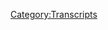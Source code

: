 {{DEFAULTSORT:
    #_TRANSCRIPT_0005:January 19, 2017
}}{{Transcript
    | title         = [[5: January 19, 2017]]
    | caption       = [https://knowledgefight.libsyn.com/knowledge-fight-jan-19-2017 Listen to this episode on Libsyn]
    | episodeNumber = [[5: January 19, 2017|5]]
    | length        = 01:48:52
}}

{{MessageBox
    | header     = Warning: Bot Generated Content
    | text       = This transcript was automatically generated by transcription software and likely contains many mistakes and misattributions. Please check the audio for definitive quotes, attribution, and context.
    | image      = N3yvass4myg91.webp
    | imagewidth = 50px
    | id         = warning
}}

{{TranscriptBlock
    | name      = Alex Jones
    | timestamp = 00:00:00.000
    | text      = Andy in Kansas, you're on the air. Thanks for holding. Well, Alex, I'm a first time caller. I'm a huge fan. I love your work.
}}

{{TranscriptBlock
    | name      = Dan
    | timestamp = 00:00:07.000
    | text      = Hey, everybody, welcome back to knowledge fight. I am Dan.
}}

{{TranscriptBlock
    | name      = Jordan
    | timestamp = 00:00:10.000
    | text      = I'm Jordan.
}}

{{TranscriptBlock
    | name      = Dan
    | timestamp = 00:00:11.000
    | text      = Hey, hello, everybody. This is the show where I have listened to too much Infowars and Alex Jones in particular. And I sit down and have a little chat about what I've learned with my friend
}}

{{TranscriptBlock
    | name      = Jordan
    | timestamp = 00:00:21.000
    | text      = Jordan, who has no goddamn idea what's going on with Alex Jones.
}}

{{TranscriptBlock
    | name      = Dan
    | timestamp = 00:00:25.000
    | text      = It's a fun exploration over a glass of wine we're still
}}

{{TranscriptBlock
    | name      = Jordan
    | timestamp = 00:00:29.000
    | text      = in so I think I'm just looking to find out whether or not he's stupid or evil.
}}

{{TranscriptBlock
    | name      = Dan
    | timestamp = 00:00:34.000
    | text      = He's evil, but evil. Okay, yeah, he's evil. And he's banking on everyone else's stupidity. Now that answer has been given
}}

{{TranscriptBlock
    | name      = Jordan
    | timestamp = 00:00:43.000
    | text      = definitive, definitive asked and all done.
}}

{{TranscriptBlock
    | name      = Dan
    | timestamp = 00:00:46.000
    | text      = It's just kind of fun. Because you and I sit down, we have a bottle of wine and we talk about this stuff. It's kind of like insane book club.
}}

{{TranscriptBlock
    | name      = Jordan
    | timestamp = 00:00:54.000
    | text      = Yeah, it is. It's a lot like that. It's a lot like we're for, you know, relatively middle aged women just trying to get away from their husbands for a little bit and do some women things. Yeah, except our version is a weird Texan shouting borderline racist shit all the time.
}}

{{TranscriptBlock
    | name      = Dan
    | timestamp = 00:01:09.000
    | text      = He's gonna talk a lot about race on today's show. So I hope you're ready for that. Great. Here's, here's just I never would have guessed. Here's a couple of topics that are going to come up in weird way. Okay, race. All right. consent, that those two should not but okay. globalists. So, last week,
}}

{{TranscriptBlock
    | name      = Jordan
    | timestamp = 00:01:29.000
    | text      = that to me sounds like they're just really looking for Ethiopians to submit to running the Boston Marathon. Yeah.
}}

{{TranscriptBlock
    | name      = Dan
    | timestamp = 00:01:38.000
    | text      = Against the will. Yeah. I, the last time we spoke, we had recorded a couple episodes over the weekend. We're recording this on the eve of the inauguration. This will be out on Friday. And I want to fill everyone in on what the week has been like listening to the Alex Jones program. You look confused.
}}

{{TranscriptBlock
    | name      = Jordan
    | timestamp = 00:01:57.000
    | text      = Well, now all I'm thinking right now is like this day will go down in history.
}}

{{TranscriptBlock
    | name      = Dan
    | timestamp = 00:02:01.000
    | text      = He says he says something exactly like them. Right. Right. No, it's but doesn't FBR like, oh, man this day will be studied for generation. I
}}

{{TranscriptBlock
    | name      = Jordan
    | timestamp = 00:02:11.000
    | text      = will well, well, there's no no, that is 100%. Correct.
}}

{{TranscriptBlock
    | name      = Dan
    | timestamp = 00:02:16.000
    | text      = There are a bunch of things. He says that I didn't isolate because they're just little one off comments. I totally agree with that. Like that. Right. And then one was like things are getting increasingly desperate like Yep, yeah. No, absolutely. We disagree about what you're talking about. Yeah. So on Monday, we all expected Alex will be back in studio. He was not done. Done. He was still on his workstation. But he's like, I'll be back in on Tuesday.
}}

{{TranscriptBlock
    | name      = Jordan
    | timestamp = 00:02:43.000
    | text      = Meaning I'm I'm working on the road. Yep. Work. Keishon
}}

{{TranscriptBlock
    | name      = Dan
    | timestamp = 00:02:48.000
    | text      = Tuesday's supposed to be back in studio Tuesday, I turned it on on Tuesday. Fucking David Knight is in the studio. What the fuck is going on? David
}}

{{TranscriptBlock
    | name      = Jordan
    | timestamp = 00:02:55.000
    | text      = Knight is not Alex Jones. So
}}

{{TranscriptBlock
    | name      = Dan
    | timestamp = 00:02:56.000
    | text      = David knights like, hey, guess what Alex is going to be in later, with some breaking news of lethal consequences.
}}

{{TranscriptBlock
    | name      = Jordan
    | timestamp = 00:03:04.000
    | text      = Dammit. I love that show.
}}

{{TranscriptBlock
    | name      = Dan
    | timestamp = 00:03:06.000
    | text      = So we'll get to we'll get we'll talk a little bit about Tuesday. In a second. But then I was like, all right. Alex is back because he does show up and host he hosted the last hour of the show on Tuesday. Well, Roger Stone came in and did a bit of it. We'll talk about that in a second. All right, but then it's a Wednesday. I'm like fucking Alex is back, baby. I turn it on. It's fucking David night again. And guess what? He's like, hey, it's Thursday. Wait. For the first three minutes on the show. He thinks it's Thursday and Thursday. All right, says the inauguration is tomorrow. Oh boy. He literally time jumped. All right, but I'm like, Alright, this is still not enough to make David Knight interesting. I am not listening. So I turned it off on time travel is not enough to make David Knight interest Alex Jones and Infowars makes time travel boring.
}}

{{TranscriptBlock
    | name      = Jordan
    | timestamp = 00:03:49.000
    | text      = That's true. That is a good point. So
}}

{{TranscriptBlock
    | name      = Dan
    | timestamp = 00:03:51.000
    | text      = Wednesday, I checked out I didn't listen to it because i You can't pay me enough to listen to two hours of David knight and his smug bullshit. I just can't do it.
}}

{{TranscriptBlock
    | name      = Jordan
    | timestamp = 00:04:00.000
    | text      = That is listeners send an email to knowledge fight@gmail.com With your offer to pay enough money to do this let's
}}

{{TranscriptBlock
    | name      = Dan
    | timestamp = 00:04:13.000
    | text      = let's be clear, donate to my Patreon patreon.com/freezin point if you want to donate to make me listen to David Knight. I'll do it. I'll go ship
}}

{{TranscriptBlock
    | name      = Jordan
    | timestamp = 00:04:24.000
    | text      = this is that that's basically torture porn. If you I will livestream it. No, no,
}}

{{TranscriptBlock
    | name      = Dan
    | timestamp = 00:04:29.000
    | text      = I'll listen to it. And I'll do on solo with just talking about David Knight. Oh,
}}

{{TranscriptBlock
    | name      = Jordan
    | timestamp = 00:04:33.000
    | text      = the that would be your drunk and Alex Jones missing from the road.
}}

{{TranscriptBlock
    | name      = Dan
    | timestamp = 00:04:38.000
    | text      = I'm having a tough time. So then Thursday, which is today when we're recording. Yeah. Alex Jones broadcasting live from DC Hell yeah. In in anticipation of the inauguration. When you're listening to this on Friday. They're starting a 14 hour live broadcast at 8am. I will be listening to as much Stop at the office, and I'll give you as much of a report as I can. Now back to Tuesday. Excellent Tuesday. So Tuesday happened, unfortunately. And what ended up happening was most days I say unfortunately happened. So the show starts David nights broadcasting and Alex has some of these. Yeah, he's been doing this just getting on his phone and recording shit. Sending in special reports rare so they have some special reports that air before Alex makes it to the studio.
}}

{{TranscriptBlock
    | name      = Jordan
    | timestamp = 00:05:29.000
    | text      = Could we got I want to get into his voice memos and see how many times he tried to record it and then made a fuckup and was like, oh, god dammit, I don't believe in the globalist Oh shit. I can't send
}}

{{TranscriptBlock
    | name      = Dan
    | timestamp = 00:05:39.000
    | text      = that when I make a prediction. Yes, no takes. As you can hear, I think you can hear from these clips. He's recording these on a plane. At what point I think I cut it out. But at one point he's in the middle of a sentence. He's like, How you doing man?
}}

{{TranscriptBlock
    | name      = Jordan
    | timestamp = 00:05:59.000
    | text      = God damn it. I hate babies on here. You guys hate babies on the plane. Hate all babies in Trump's America. Babies won't be born in DLD grown. Take the red pill.
}}

{{TranscriptBlock
    | name      = Dan
    | timestamp = 00:06:10.000
    | text      = So he when he does get to the studio, I don't have clips of this because I don't give a fuck. His big news that he was teasing was that Roger Stone has been poisoned with polonium. Roger Stone, the consummate Trump Insider. He worked for a number of administration administrations. I believe he worked for like the Nixon administration. Yeah.
}}

{{TranscriptBlock
    | name      = Jordan
    | timestamp = 00:06:31.000
    | text      = And he's been on TV a lot recently. Yeah,
}}

{{TranscriptBlock
    | name      = Dan
    | timestamp = 00:06:34.000
    | text      = he's been hosting the Alex Jones Show. Right? But I mean, like real TV. No, no, but I mean, he's been hosting the fourth hour almost entirely the time that he claims he was deadly sick. Have you seen pictures of people who have been poisoned with polonium?
}}

{{TranscriptBlock
    | name      = Jordan
    | timestamp = 00:06:47.000
    | text      = I have not been a lonesome radioactive. Okay,
}}

{{TranscriptBlock
    | name      = Dan
    | timestamp = 00:06:51.000
    | text      = massively. You can't get out of bed. You can't get out of bed can't move. That's what is that? How
}}

{{TranscriptBlock
    | name      = Jordan
    | timestamp = 00:06:55.000
    | text      = isn't that how Putin was supposed to assassinate it that one dude. Yep.
}}

{{TranscriptBlock
    | name      = Dan
    | timestamp = 00:06:59.000
    | text      = The EX KGB agent and X. They do talk about that a little bit. He's like, Well, that wasn't really Russia. That was Am I sick? How is that not really Russians? Am I six? It was a false flag do that. Well, he wants to make Russia seem okay. I know. But you can't just do that. I guess you can. If you just make shit up. You can't. That's such
}}

{{TranscriptBlock
    | name      = Jordan
    | timestamp = 00:07:16.000
    | text      = a great move. Like there's no fighting it just now. It's different. Yeah. Wait, no, we have all this. No, you don't fake news by
}}

{{TranscriptBlock
    | name      = Dan
    | timestamp = 00:07:25.000
    | text      = speaking of fake news. If you were poisoned with polonium, yes, any doctor would be able to do a test a blood test. The half life is not such that it would be out of your blood, it would be traceable, right? The lethal dose is about the size of a grain of salt. I did some research on this. Okay. So like
}}

{{TranscriptBlock
    | name      = Unknown Speaker
    | timestamp = 00:07:43.000
    | text      = the the How long before it kills you?
}}

{{TranscriptBlock
    | name      = Dan
    | timestamp = 00:07:47.000
    | text      = It is kind of a gradual thing. Okay. It varies depending on the fat in your blood or in your system and stuff. But have you
}}

{{TranscriptBlock
    | name      = Jordan
    | timestamp = 00:07:53.000
    | text      = considered that it's possible? Roger Stone is immune to radiation.
}}

{{TranscriptBlock
    | name      = Dan
    | timestamp = 00:07:59.000
    | text      = It's entirely possible that it's never been seen before.
}}

{{TranscriptBlock
    | name      = Jordan
    | timestamp = 00:08:02.000
    | text      = That is my operating theory. Have you ever seen him and radiation in the same room?
}}

{{TranscriptBlock
    | name      = Dan
    | timestamp = 00:08:07.000
    | text      = I think you've nailed this one. Perfect theory.
}}

{{TranscriptBlock
    | name      = Jordan
    | timestamp = 00:08:10.000
    | text      = He repels it.
}}

{{TranscriptBlock
    | name      = Dan
    | timestamp = 00:08:12.000
    | text      = So here's the best thing about lying about doctors. They can't say that you're lying. Because there's laws about confidentiality. Yes, that's true. So if you lie and say, hey, my doctors think it's X. They can't come out and say we never said that. Right? They can. It's perfect.
}}

{{TranscriptBlock
    | name      = Jordan
    | timestamp = 00:08:31.000
    | text      = Well and also if you don't name names, you don't even have to have seen a doctor. No. What about I now believe you probably Dr. Wallach is Dr. Wallach and experts in veterinary radiation as well.
}}

{{TranscriptBlock
    | name      = Dan
    | timestamp = 00:08:44.000
    | text      = I think there was a class at Mizzou about that see now there we go. So anyway, his
}}

{{TranscriptBlock
    | name      = Jordan
    | timestamp = 00:08:49.000
    | text      = boner pills surprise cure radiation poison
}}

{{TranscriptBlock
    | name      = Dan
    | timestamp = 00:08:53.000
    | text      = and give dogs Red Rock they do. So all that stuff
}}

{{TranscriptBlock
    | name      = Jordan
    | timestamp = 00:08:58.000
    | text      = isn't a fuck the radiation right into Yeah,
}}

{{TranscriptBlock
    | name      = Dan
    | timestamp = 00:09:00.000
    | text      = I can't stand talking about that stuff. So I don't have any clips of that. But there were some other things that Alex got into on Tuesday show that I think are worth covering jam packed. Here's the first one. This is about this is this is actually who cares.
}}

{{TranscriptBlock
    | name      = Unknown Speaker
    | timestamp = 00:09:18.000
    | text      = It's coming to Washington new suit. I got one tonight to for the deplorable which you're going to be speaking Yeah. Which
}}

{{TranscriptBlock
    | name      = Alex Jones
    | timestamp = 00:09:24.000
    | text      = they caught the Democrats at ping pong pizza place. And then a binding to gases. Yeah. Imagine we got caught playing to gas people and causing a stampede. It will be the end of the world be arrested and it will be in jail. Those guys are walking around. It's no big deal. No big deal. You know, well, that's because the cops aren't bad but the political bureaucrats above them which DC thanks and it's great.
}}

{{TranscriptBlock
    | name      = Unknown Speaker
    | timestamp = 00:09:45.000
    | text      = Ya know, they want to see it shut down. They would love nothing more than to see it all shut down. Notice
}}

{{TranscriptBlock
    | name      = Alex Jones
    | timestamp = 00:09:50.000
    | text      = they tried to imply that I was trying to get violence to the ping pong place. Yeah, what I was saying that's probably a distraction for that. Meanwhile, they're at a ping pong place, calling for Are gassing us.
}}

{{TranscriptBlock
    | name      = Unknown Speaker
    | timestamp = 00:10:01.000
    | text      = Yeah, exactly. It hats off to Project Veritas they really hit another one out and that's amazing because that probably would have happened had they not had one of their guys in on the inside.
}}

{{TranscriptBlock
    | name      = Dan
    | timestamp = 00:10:12.000
    | text      = So did you catch what was up there? Why? Okay, so they talked a bunch about on Tuesday's show they had James O'Keefe on from Project Veritas real quick. Yeah.
}}

{{TranscriptBlock
    | name      = Jordan
    | timestamp = 00:10:24.000
    | text      = When he says they were plotting to gas us does he mean
}}

{{TranscriptBlock
    | name      = Dan
    | timestamp = 00:10:28.000
    | text      = jostling for wars? No. Trump people all Trump people, right. So their story and
}}

{{TranscriptBlock
    | name      = Jordan
    | timestamp = 00:10:33.000
    | text      = the video are they all going to be in an easily guessable place in the near future?
}}

{{TranscriptBlock
    | name      = Dan
    | timestamp = 00:10:37.000
    | text      = Yeah, the outdoor inauguration, okay. Now, no, the deplorable is what they're talking to
}}

{{TranscriptBlock
    | name      = Jordan
    | timestamp = 00:10:42.000
    | text      = deplorable, which God bless him. That's a solid pun. You gotta give them that. It's like a dumb. That's very dumb. But hey,
}}

{{TranscriptBlock
    | name      = Dan
    | timestamp = 00:10:51.000
    | text      = I like the repurposing negative things as positive that is pretty liberal women calling themselves nasty women. So I mean,
}}

{{TranscriptBlock
    | name      = Jordan
    | timestamp = 00:10:59.000
    | text      = hats off. nasty women is way better than deplorable.
}}

{{TranscriptBlock
    | name      = Dan
    | timestamp = 00:11:02.000
    | text      = Yeah, yeah, you're not wrong. But so Project Veritas put out a video where it promoted
}}

{{TranscriptBlock
    | name      = Jordan
    | timestamp = 00:11:09.000
    | text      = Project Veritas is such a Oh, yeah, that is that is somebody who's cosplaying Lord of the Rings while they're doing that. You mean
}}

{{TranscriptBlock
    | name      = Dan
    | timestamp = 00:11:19.000
    | text      = we all know what they have done? Yes. I mean, they they did that bogus video about acorn, right, where he ended up having to issue a public apology and pay $100,000 In a court settlement because he was shown to have manipulated videos to show people saying things they didn't say, yeah, he purported to have worn a pimp costume into the acorn place.
}}

{{TranscriptBlock
    | name      = Jordan
    | timestamp = 00:11:42.000
    | text      = You're not really fucking funny, but he didn't do it. That would be fucking great.
}}

{{TranscriptBlock
    | name      = Dan
    | timestamp = 00:11:46.000
    | text      = He's like, he's like a guy who liked Jackass but couldn't commit. Okay, so I did a little looking into James O'Keefe. And then
}}

{{TranscriptBlock
    | name      = Jordan
    | timestamp = 00:11:53.000
    | text      = he also did the one where it was was that the same one as the selling fetal tissue one?
}}

{{TranscriptBlock
    | name      = Dan
    | timestamp = 00:11:57.000
    | text      = No, I think it was someone else was someone else. But they did the same thing. And why are they Oh, yeah. Because they don't they're not journalists. Well, yeah, I think they are but they're not they don't know the rules. Also, in August 2010, James O'Keefe planned a staged encounter with CNN CORRESPONDENT Abby Boudreau, who was doing a documentary on the young conservative movement. He set up an appointment at his office in Maryland to discuss a video shoot easy Santa's which is a crazy name. Exactly that
}}

{{TranscriptBlock
    | name      = Jordan
    | timestamp = 00:12:27.000
    | text      = I could have swore that what you meant was like, is James O'Keefe, Santa? I'm like, I mean, the evidence isn't in yet. They weren't in the same room. I wonder if he has a hastily edited video showing that he is Anna,
}}

{{TranscriptBlock
    | name      = Dan
    | timestamp = 00:12:43.000
    | text      = Izzy Santa, and there's no executive director of Project Veritas warned Boudreau that O'Keeffe was planning to punk her on the boat by trying to seduce her, which he would film on hidden cameras. Boudreaux did not board the boat and Sue soon left the area. CNN later published a 13 page plan written by O'Keefe mentor Ben Wetmore. It lists props for the boat scheme including pornography, sexual aids, condoms, a blindfold and fuzzy handcuffs, maybe the locker up here we are.
}}

{{TranscriptBlock
    | name      = Jordan
    | timestamp = 00:13:13.000
    | text      = Full Circle.
}}

{{TranscriptBlock
    | name      = Dan
    | timestamp = 00:13:14.000
    | text      = When questioned by CNN, O'Keefe denied that he was going to follow the Wetmore plan, as he found parts of it inappropriate Boudreaux calm hearts
}}

{{TranscriptBlock
    | name      = Jordan
    | timestamp = 00:13:21.000
    | text      = of it, parts of it hearts parts of the 13 PAGE PAGE plan written by the guy named Wetmore wet so everyone's name is what is happening here.
}}

{{TranscriptBlock
    | name      = Dan
    | timestamp = 00:13:31.000
    | text      = Boudreau commented that does not appear to be true according to the series of emails we obtained from Izzy Santa who says the emails revealed James's true intentions. Following the Boudreaux incident Project Veritas paid Izzy Santa a five figure settlement, which included a nondisclosure agreement. So, you know, we can we can see, maybe is he was telling the truth on that one.
}}

{{TranscriptBlock
    | name      = Jordan
    | timestamp = 00:13:53.000
    | text      = Why do we always have to have the sign of the nondisclosure agreement? Bullshit,
}}

{{TranscriptBlock
    | name      = Dan
    | timestamp = 00:13:57.000
    | text      = because everybody's got a fucking hide?
}}

{{TranscriptBlock
    | name      = Jordan
    | timestamp = 00:13:59.000
    | text      = Can we just put somebody in jail? Can we put them in jail just for like, that's a crime? Yeah, let's just do that.
}}

{{TranscriptBlock
    | name      = Dan
    | timestamp = 00:14:06.000
    | text      = He's constantly also been caught trying to get people to commit voter fraud and then they're on tape big. We're not going to do that. Right. Illegal. Yeah,
}}

{{TranscriptBlock
    | name      = Jordan
    | timestamp = 00:14:14.000
    | text      = that's bad. Yeah.
}}

{{TranscriptBlock
    | name      = Dan
    | timestamp = 00:14:16.000
    | text      = So in this case, the most recent one, he's he's like, like, he's
}}

{{TranscriptBlock
    | name      = Jordan
    | timestamp = 00:14:19.000
    | text      = like the devil in the book of Job or Yeah, but he's a really shitty devil. Yeah, like he's just bad. Like, Hey, man, I'll give you like 50 bucks for your soul.
}}

{{TranscriptBlock
    | name      = Dan
    | timestamp = 00:14:34.000
    | text      = You kidding? entrapment? Yeah. No,
}}

{{TranscriptBlock
    | name      = Jordan
    | timestamp = 00:14:37.000
    | text      = but you can't commit and trap man if you're not part of the if you're not a cop. Yeah, exact. So
}}

{{TranscriptBlock
    | name      = Dan
    | timestamp = 00:14:41.000
    | text      = in the latest video, he taped some people who were progressive activists who were planning to put a stink bomb in the ventilation at the deplorable which would cause a stampede or blah blah, blah, blah, blah. Okay, so Alex and his cohorts were all like, you know, that's acid that can burn your skin that can burn skin and then Could stampede it's all this bullshit. But
}}

{{TranscriptBlock
    | name      = Jordan
    | timestamp = 00:15:03.000
    | text      = I'm glad they're I'm glad they're replying to that with their usual clear headed kind of rationalize.
}}

{{TranscriptBlock
    | name      = Dan
    | timestamp = 00:15:09.000
    | text      = Absolutely. Yeah.
}}

{{TranscriptBlock
    | name      = Unknown Speaker
    | timestamp = 00:15:11.000
    | text      = Acid. It's acid it is.
}}

{{TranscriptBlock
    | name      = Dan
    | timestamp = 00:15:14.000
    | text      = It's a stink bomb but it's acid, it's acid. So there's a group called undercurrent that has other videos about this incident. Okay, and I think they might be a little more telling, you're gonna find them very easily
}}

{{TranscriptBlock
    | name      = Jordan
    | timestamp = 00:15:28.000
    | text      = part of Project gravitas, right? We're more important than the truth come
}}

{{TranscriptBlock
    | name      = Dan
    | timestamp = 00:15:33.000
    | text      = out and project gravy toss. Throwing mashed potatoes around is the Santa. So they have video of one of James O'Keeffe's sort of associates, one of his coordinators at Project Veritas, offering huge amounts of money for these people to cause chaos at the Trump inauguration. Right. So basically, they have Part A, James O'Keefe has part b, where they follow through with the plan that they established with one of James O'Keefe associates. Yes,
}}

{{TranscriptBlock
    | name      = Jordan
    | timestamp = 00:16:03.000
    | text      = it's so I don't understand why I don't understand where you're like, Do you not see how brilliant this plan is? It's brilliant. No one can trace it back to him. Oh, he's got other people on it. No, of course, he didn't make the offer.
}}

{{TranscriptBlock
    | name      = Dan
    | timestamp = 00:16:16.000
    | text      = It's it's, it's it's super crazy. But
}}

{{TranscriptBlock
    | name      = Jordan
    | timestamp = 00:16:18.000
    | text      = it's a honeypot, Sting, but run by idiots.
}}

{{TranscriptBlock
    | name      = Dan
    | timestamp = 00:16:21.000
    | text      = It's like if there was a honeypot inside a honeypot? Yeah, so stupid Jesus. So they're really up on this gassing narrative, and they won't stop fucking talking about it. Except they do for a little bit. Here's one of Alex's special reports. That is weird.
}}

{{TranscriptBlock
    | name      = Alex Jones
    | timestamp = 00:16:36.000
    | text      = Okay, we are now about three and a half days down from this historic event.
}}

{{TranscriptBlock
    | name      = Dan
    | timestamp = 00:16:42.000
    | text      = I should clear I should just say this for context in case he is going to talk about in the alleged tapes from the apprentice that are set to exist and it's a wait said said said to exist. Well, they're said to exist and be horrible. Oh, okay. They allegedly exist of Trump saying the N word and shit. Oh,
}}

{{TranscriptBlock
    | name      = Jordan
    | timestamp = 00:17:03.000
    | text      = those the ones that inexplicably Tom Arnold has? Yeah, no, that's fine. The Tom Arnold is actually the arbiter of our democracy. I always knew it would come down to that ever since I saw True Lies ever since I saw
}}

{{TranscriptBlock
    | name      = Dan
    | timestamp = 00:17:16.000
    | text      = the stupids. So this, this is what I think is supposed to be pre emptive damage control. But it spins out of control so fucking fat, okay. And it's hilarious. All right
}}

{{TranscriptBlock
    | name      = Alex Jones
    | timestamp = 00:17:31.000
    | text      = place. And all Watson wrote a big story yesterday, concerning a NBC source. And it looks credible. I'm not saying the report is credible. I'm saying that the source, it looks like he is at NBC. And we have quite a few sources. I'll just leave it at that. But they're saying that there is a tape compilation, going back over the of what, 14 seasons or whatever, of the apprentice with him sitting in the chair, saying things like his son's retarded and making dirty jokes. And supposedly the N word. You know, the thing about Trump, whether this is true or not, is the top people that have known him for a long time, is he does like to basically tell dirty jokes, anything that a comedian would do. Like, he doesn't do it that often. But almost like a stress reliever, or a way to break the ice. She will sit there and oftentimes actually deprecate himself as well. Whoa, call himself retarded. Oh, wait, no. Names. We've all known high powered people that have to focus all the time, that sometimes we're letting off steam back pretty stupid.
}}

{{TranscriptBlock
    | name      = Dan
    | timestamp = 00:18:43.000
    | text      = So that's absolutely not true.
}}

{{TranscriptBlock
    | name      = Jordan
    | timestamp = 00:18:45.000
    | text      = Well, I mean, we all do no high powered people do have to let off steam not
}}

{{TranscriptBlock
    | name      = Dan
    | timestamp = 00:18:50.000
    | text      = true with the part about Trump being self deprecating, not I can't imagine that ever. Never. But here's where it spins out of control. And this is this is no longer really about the damage control. Right? It becomes
}}

{{TranscriptBlock
    | name      = Jordan
    | timestamp = 00:19:02.000
    | text      = this is about him. Now it's become so fucked. Okay.
}}

{{TranscriptBlock
    | name      = Alex Jones
    | timestamp = 00:19:05.000
    | text      = I don't personally do it. Actually, sometimes, but I'm not even getting into all of that. The point is, is that they would have already released this tape. If it was real. Previously, during the election, if it is, quote, real, the word is it's so heavily edited, with jump cuts, that it's just like when people take stuff I've said and edited together and take it out of context. Like you did ever use the N word. Even in any context. It's not right, because people can then use it and basically twist it. But it's used as a Power Word. But frankly, growing up prior to us was by white folks. I was always offended by it personally. Because
}}

{{TranscriptBlock
    | name      = Jordan
    | timestamp = 00:19:55.000
    | text      = Oh no, though, Alex, I'm so sorry
}}

{{TranscriptBlock
    | name      = Alex Jones
    | timestamp = 00:19:59.000
    | text      = for you For what groups are a part of is what losers do. But regardless of that,
}}

{{TranscriptBlock
    | name      = Dan
    | timestamp = 00:20:06.000
    | text      = so yeah, I mean, you caught that, right? He's like, the reason you shouldn't say the N word is because people can twist it. Yeah.
}}

{{TranscriptBlock
    | name      = Jordan
    | timestamp = 00:20:12.000
    | text      = No, I would hate for somebody to take the N word out of context. Yeah. What? So? So here's our word. Here's the only guy. That's the most. That's ludicrous. Also, I like that he doesn't do it very often. So even if he does it, it's not like it's an all the time thing. Yeah. You know, like, you know, he's a monster on
}}

{{TranscriptBlock
    | name      = Dan
    | timestamp = 00:20:33.000
    | text      = weekends. The other part that I mean, that elicited a huge laugh that is fascinating. Is this, like, when I heard that word growing up as black people in it offended me? Yeah.
}}

{{TranscriptBlock
    | name      = Jordan
    | timestamp = 00:20:44.000
    | text      = Doubt. I heard it coming from black people. So one, that means it's okay for me to say it now forever. Sure. I'm also offended by it, because I'm a way better person than you. Yeah. So even if I do say the N word, one, it's because I'm just like black. And two, it's because just like black people, I'm offended by the use of that word. So I'm gonna say the N word a lot is really what he's trying to say. That's kind of the subtext, he just laid out. Like, all of that stuff to me was exactly like the OJ book. Like, if I did it. Here's how I would do it. Where it's like tape exists. Yeah, exactly. Yeah, he's like, and now it's all okay. But my favorite My favorite part is he opens it with his famous we have a source. Yeah, we have a source. We have lots of you wouldn't believe I'm not even gonna get into that. But the the barrage is a it's a credible source. We know not we don't know if the report is credible yet. Okay. Well, that's you should probably know that first.
}}

{{TranscriptBlock
    | name      = Dan
    | timestamp = 00:21:44.000
    | text      = But to be fair, but to be fair, again, it's like reporting on something. Exactly. That's fair. That's fair. We've thought about that. In other contexts,
}}

{{TranscriptBlock
    | name      = Jordan
    | timestamp = 00:21:50.000
    | text      = we know it's a credible source. Or at least we know, it's a source at NBC. We think it's a source of NBC. So it may be somebody at NBC. Yep. Who may have something that might be trustworthy.
}}

{{TranscriptBlock
    | name      = Dan
    | timestamp = 00:22:06.000
    | text      = And if it's if it is, it's heavily edited. If it is, it's not
}}

{{TranscriptBlock
    | name      = Jordan
    | timestamp = 00:22:11.000
    | text      = that true anyways. So that is that is like a spiraling out of control. Like trying to hide everything in there. It's amazing rationalization you make so many pre excuses for things. It's amazing.
}}

{{TranscriptBlock
    | name      = Dan
    | timestamp = 00:22:27.000
    | text      = Yeah, it's it's, we all
}}

{{TranscriptBlock
    | name      = Jordan
    | timestamp = 00:22:28.000
    | text      = we all know rich people need to they just need to get stuff out every now and then have
}}

{{TranscriptBlock
    | name      = Dan
    | timestamp = 00:22:32.000
    | text      = a scotch.
}}

{{TranscriptBlock
    | name      = Jordan
    | timestamp = 00:22:35.000
    | text      = If you need triangle, a homeless man like other rich people do don't say the N word.
}}

{{TranscriptBlock
    | name      = Dan
    | timestamp = 00:22:40.000
    | text      = So assuming that this tape is real, Alex has a weird plan for what Trump should do.
}}

{{TranscriptBlock
    | name      = Jordan
    | timestamp = 00:22:48.000
    | text      = Oh, and we skipped over one little part in there where he's like, you know, I do. I do a lot of weird shit, but I'm not even gonna get into that and like what we should do do Alex?
}}

{{TranscriptBlock
    | name      = Dan
    | timestamp = 00:22:56.000
    | text      = I wish I wish he was in Barfly. Yeah. Like, no,
}}

{{TranscriptBlock
    | name      = Jordan
    | timestamp = 00:23:00.000
    | text      = I don't do that. I don't say the N word anything but I do a lot of weird shit, man, I can show you a whole
}}

{{TranscriptBlock
    | name      = Unknown Speaker
    | timestamp = 00:23:05.000
    | text      = world how I like
}}

{{TranscriptBlock
    | name      = Dan
    | timestamp = 00:23:06.000
    | text      = to unwind every now and again as I like to put some barbecue sauce. Right up my butthole it's I shouldn't be getting into it. I have sources.
}}

{{TranscriptBlock
    | name      = Jordan
    | timestamp = 00:23:15.000
    | text      = I've got a I've got a gorilla penis bone. masturbate with you sounding it's not the butthole the pee pee hole. You know, I hate to totally say pee pee.
}}

{{TranscriptBlock
    | name      = Dan
    | timestamp = 00:23:25.000
    | text      = And then you'd be like, I hate to talk about it's on the air. But it's in the news. So I gotta cover. I gotta cover it. So here is his plan o MAs.
}}

{{TranscriptBlock
    | name      = Jordan
    | timestamp = 00:23:32.000
    | text      = I'm sorry for swearing. I would never say the N word.
}}

{{TranscriptBlock
    | name      = Dan
    | timestamp = 00:23:35.000
    | text      = Here's his plan for what Trump should do if the tape is real. Okay, so
}}

{{TranscriptBlock
    | name      = Jordan
    | timestamp = 00:23:42.000
    | text      = see, now this is the craziest thing. This is the first time he's Wargaming. Yeah, we're the ones always doing it. This is the first time where he's trying to think 10 moves ahead. And I'm gonna go with, he's not good at it.
}}

{{TranscriptBlock
    | name      = Dan
    | timestamp = 00:23:55.000
    | text      = He's not but He's way better than us. Okay, you'll see, by the time it gets to the end of this, this clip might be a little bit long, but it is worth every penny.
}}

{{TranscriptBlock
    | name      = Alex Jones
    | timestamp = 00:24:04.000
    | text      = But let's just move on from that. Trump. If this comes out, and they've twisted, or they're demonizing him, need to just own the whole deal. And say that people sit around, they joke around, they try to be shocking that he was wrong that he did it. But that he was already making up for things like that and and things that have happened in the past, that other people have done that's wrong by really tried to focus on truly empowering all the communities in this country and bringing people together. And then he should come out and talk about the fact that 51% of black people or more, on average, never get out of the womb in this country, and that we should work to make sure that that genocide created by Margaret Sanger and pushed by the leftist is stopped and then he should go on a tour of black churches. And go up there with the folks and pray with them and hug everybody and have national unity I just realized that they're out to get a final point.
}}

{{TranscriptBlock
    | name      = Dan
    | timestamp = 00:25:07.000
    | text      = So I wanted I wanted to stop here. I didn't edit this clip at
}}

{{TranscriptBlock
    | name      = Jordan
    | timestamp = 00:25:12.000
    | text      = all. I don't know if there's anything for us to talk about there.
}}

{{TranscriptBlock
    | name      = Dan
    | timestamp = 00:25:15.000
    | text      = No, no, no, we all. We all know how well it went the last time Trump went to a black church, where they told him to stop talking about Hillary from the pulpit. Oh, my God almost got the light at a church. But I wanted to I wanted to cut in there just to decompress because that's good advice, I think and I have to assure you, I did not do anything dishonest with this editing. This is exactly where the clip goes as heavily edited. So if you can't believe him here again believe anything they say he's part of the globalist
}}

{{TranscriptBlock
    | name      = Alex Jones
    | timestamp = 00:25:47.000
    | text      = ladies and gentlemen. They are growing our party animal in cows and other large mammals they're harvesting or humanoids have been created they don't have horrible experimentation. We talked about animal rights fine. What about human rights? What about clone rights? Or what about copyrights? What and what about globalist funding Islamist is taking over and killing hundreds of 1000s of people all over the Middle East and Africa. What about the horrible No, no, no, no, no, no, no, no. No,
}}

{{TranscriptBlock
    | name      = Dan
    | timestamp = 00:26:20.000
    | text      = what's the problem? What's the problem?
}}

{{TranscriptBlock
    | name      = Jordan
    | timestamp = 00:26:22.000
    | text      = You can't go from chimera is our real to Islamic fundamentalist jihadi.
}}

{{TranscriptBlock
    | name      = Dan
    | timestamp = 00:26:29.000
    | text      = You missed one step is own rights. You missed a step in there. Not only are chimera is real, they should have
}}

{{TranscriptBlock
    | name      = Jordan
    | timestamp = 00:26:35.000
    | text      = religion. Right? Who is talking about their rights? Hmm. Black Lives Matters. Where's clone lives matter? Hmm.
}}

{{TranscriptBlock
    | name      = Dan
    | timestamp = 00:26:42.000
    | text      = Essentially, that's literally what he's doing. That's what he's saying. He's, you know, that technique, you got to see both sides of it. He's trying to both sides. Civil rights
}}

{{TranscriptBlock
    | name      = Jordan
    | timestamp = 00:26:53.000
    | text      = with imaginary rights. Wow. But yes, documents are growing. They're growing human babies. And this is immediately following his 51% of African Americans are dead in the womb. Yep. Which I feel like is an easy statistic to prove wrong. I don't know. Because isn't that not how population numbers work?
}}

{{TranscriptBlock
    | name      = Dan
    | timestamp = 00:27:19.000
    | text      = It's definitely not I don't I don't know the numbers on it. But I do know, my BS detector went off. I don't think 50% of any population
}}

{{TranscriptBlock
    | name      = Jordan
    | timestamp = 00:27:28.000
    | text      = gets a boarded. Yeah, I'm gonna say that's probably a lot.
}}

{{TranscriptBlock
    | name      = Dan
    | timestamp = 00:27:31.000
    | text      = I think he's probably including, like, contraception in there or something. Yeah, that would be he has to like morning after
}}

{{TranscriptBlock
    | name      = Jordan
    | timestamp = 00:27:38.000
    | text      = the pullout method and the rhythm, the rhythm method.
}}

{{TranscriptBlock
    | name      = Dan
    | timestamp = 00:27:41.000
    | text      = I know that it's gonna get you. Hold on. There's more of this clip. Okay. All right. All right. So you clone right, so Trump should tour black churches and hug people.
}}

{{TranscriptBlock
    | name      = Jordan
    | timestamp = 00:27:51.000
    | text      = I forgot about that, that got lost in clone rights that
}}

{{TranscriptBlock
    | name      = Dan
    | timestamp = 00:27:54.000
    | text      = leads directly to Chimera rights. And something about abortion, and now
}}

{{TranscriptBlock
    | name      = Alex Jones
    | timestamp = 00:28:02.000
    | text      = things Obama's done funding the Muslim Brotherhood. What about all the major wars they've been fighting as you're trying to start a war with Russia? What about all the genetic engineering and the GMO and the glyphosate that have caused hundreds of millions of women worldwide, reportedly get breast cancer? These are the real holocausts. And instead, all we ever obsess over is what the media tells us to get obsess over. And these big faux issues they bring up that we're all completely sick and tired of. But quite frankly, I can say that I've never done anything consciously. Racist. In fact, I am so sick and tired. Having every bird
}}

{{TranscriptBlock
    | name      = Jordan
    | timestamp = 00:28:43.000
    | text      = in my ear out there. Tell me how
}}

{{TranscriptBlock
    | name      = Alex Jones
    | timestamp = 00:28:48.000
    | text      = topia of disinformation,
}}

{{TranscriptBlock
    | name      = Jordan
    | timestamp = 00:28:51.000
    | text      = Oh, give me those words. Maybe.
}}

{{TranscriptBlock
    | name      = Dan
    | timestamp = 00:28:53.000
    | text      = So he's never done anything conscious?
}}

{{TranscriptBlock
    | name      = Jordan
    | timestamp = 00:28:55.000
    | text      = Never. Never once and how dare you?
}}

{{TranscriptBlock
    | name      = Dan
    | timestamp = 00:28:58.000
    | text      = I mean, I would argue that him saying that he was offended by black people saying the N word is borders. That's probably the definition of race.
}}

{{TranscriptBlock
    | name      = Jordan
    | timestamp = 00:29:07.000
    | text      = I would also say that I don't think hindered by an entire race of people saying a word. Regarding race
}}

{{TranscriptBlock
    | name      = Dan
    | timestamp = 00:29:14.000
    | text      = that offensive. I think, though, that his definition of consciously racist would be horribly limited. Yeah, I would say he thinks punching a black dude, because he's black. I know that's not racist, but I bet them
}}

{{TranscriptBlock
    | name      = Jordan
    | timestamp = 00:29:25.000
    | text      = to shoot a black man. It's a racist territory. Yeah. And that's only if you're not a cop. And that's also only if you also have palladium poisoning at the same time, polonium, polonium palladium. Palladium. Isn't that from iron matters?
}}

{{TranscriptBlock
    | name      = Dan
    | timestamp = 00:29:39.000
    | text      = Or it's, I don't know, that poisons you, too. So those are the clips that I took from Tuesday's show. Okay, he also she's right.
}}

{{TranscriptBlock
    | name      = Jordan
    | timestamp = 00:29:46.000
    | text      = Why aren't we talking about all the wars were fighting? No, I agree. He nails that and then goes immediately to hundreds of millions of women get breast cancer because of glyphosate. It's
}}

{{TranscriptBlock
    | name      = Dan
    | timestamp = 00:29:56.000
    | text      = all right. But again, that's probably part of his enabling himself to make a sales pitch. You know what I'm saying?
}}

{{TranscriptBlock
    | name      = Jordan
    | timestamp = 00:30:03.000
    | text      = Right? Well, GMOs. Yeah, GMOs. So um, that includes cameras.
}}

{{TranscriptBlock
    | name      = Dan
    | timestamp = 00:30:07.000
    | text      = The other stuff that he ranted on that I didn't take clips of is John Lewis is an asshole.
}}

{{TranscriptBlock
    | name      = Jordan
    | timestamp = 00:30:15.000
    | text      = Never done a consciously racist thing in his life. He can Louis be racist all the time.
}}

{{TranscriptBlock
    | name      = Dan
    | timestamp = 00:30:21.000
    | text      = Basically, his point is like, Why can't Trump ah, you know, like, Johnny knows how racist John Lewis is super. He's so racist. He's black. Racism turns you dark from within. So his argument, Alex's argument that he makes is like, okay, so John Lewis gets out there and says the Trump isn't a legitimate president. And then Trump, all he does is get on Twitter and say, Hey, man, I want to work with you to fix stuff
}}

{{TranscriptBlock
    | name      = Unknown Speaker
    | timestamp = 00:30:50.000
    | text      = that oh, wait. Yeah. Whoa, wait, ya know,
}}

{{TranscriptBlock
    | name      = Dan
    | timestamp = 00:30:54.000
    | text      = his argument is that his his tweets were really nice and trying to get John Lewis to work with him. Which is not true.
}}

{{TranscriptBlock
    | name      = Jordan
    | timestamp = 00:31:01.000
    | text      = That's not true. No, it's true. They were insulting as fuck didn't he basically condescend upon him to an extent not seen since the early days of Alex Jones?
}}

{{TranscriptBlock
    | name      = Dan
    | timestamp = 00:31:11.000
    | text      = Yeah, it was all like, You're a man of all talk.
}}

{{TranscriptBlock
    | name      = Jordan
    | timestamp = 00:31:16.000
    | text      = No action, you you would never have marched with Martin Luther King Jr. Like,
}}

{{TranscriptBlock
    | name      = Dan
    | timestamp = 00:31:21.000
    | text      = but then like you did, but the response to that, by Alex and David Knight are like, yeah, what has he done lately?
}}

{{TranscriptBlock
    | name      = Jordan
    | timestamp = 00:31:28.000
    | text      = Me becoming fuck off becoming a congressman working for his
}}

{{TranscriptBlock
    | name      = Dan
    | timestamp = 00:31:33.000
    | text      = helps to sit in to try and get gun rights or get gun control? Which they hate
}}

{{TranscriptBlock
    | name      = Jordan
    | timestamp = 00:31:39.000
    | text      = everything he can possibly do being effective. Yeah. At the vet, you know, like, just because he can't just like waving his hand and gun control happens doesn't mean that being a giant pain in the ass for the people who are fighting against it.
}}

{{TranscriptBlock
    | name      = Dan
    | timestamp = 00:31:56.000
    | text      = They don't want gun control to happen. They actually think that's a negative. No, I know that because that's part of taking away your guns.
}}

{{TranscriptBlock
    | name      = Jordan
    | timestamp = 00:32:02.000
    | text      = That's, I mean, regardless of what, like, regardless of what side he's on, you can't say he's all talk. No. Yes. Yeah, you have to say, I disagree with you. But you are acting.
}}

{{TranscriptBlock
    | name      = Dan
    | timestamp = 00:32:14.000
    | text      = You know what, I didn't even think about that. That's a really good point. Because
}}

{{TranscriptBlock
    | name      = Jordan
    | timestamp = 00:32:17.000
    | text      = Shouldn't you just election by you know, that doesn't denote a degree of respect for your position, but that you are doing, you're a man of action, but I resent that you're a man as opposed to your all talk, which is you're a weak plaything for the gravitas project and the globalist and the globalist and all of your argue a clown. So I have to tell me very close,
}}

{{TranscriptBlock
    | name      = Dan
    | timestamp = 00:32:40.000
    | text      = Jordan, we have a lot of business to get to. Yes. So let's get to it. All that aside, now we jump to to Thursday's show. This is the rest of the clips from today are going to be from January 19 2017. Alex broadcasting live from Washington, DC. And I want to say this up top. This was one of the more unpleasant episodes I've had to listen to to break down really, because it's one of the most full of fear episodes of the time that we've been covering. Really. Yeah. And now yeah, we're
}}

{{TranscriptBlock
    | name      = Jordan
    | timestamp = 00:33:12.000
    | text      = here on the eve before. What we'll call Trump, miss,
}}

{{TranscriptBlock
    | name      = Dan
    | timestamp = 00:33:17.000
    | text      = I gotta be honest, I didn't catch it first that you were being sarcastic. You're actually surprised.
}}

{{TranscriptBlock
    | name      = Jordan
    | timestamp = 00:33:25.000
    | text      = I mean, I'm, I am sarcastic, but at the same time, you know, actually, you know, we've talked about this, he doesn't know how to he doesn't know how to deal with being the winner. Now, so in response to that he's just going even more batshit out there with fear. Yeah, right. So now that's what now that Trump
}}

{{TranscriptBlock
    | name      = Dan
    | timestamp = 00:33:41.000
    | text      = why Roger Stone has been poisoned with polonium. Right, exactly. That's why you're gonna hear what his new narrative is here. That is wacky. This first clip I'm gonna play is how he opened the show. This is the beginning moments of the show. And it sort of is his prediction of what's going to happen in the next 24 hours. From broadcast time, if my phone will load the clip.
}}

{{TranscriptBlock
    | name      = Jordan
    | timestamp = 00:34:06.000
    | text      = I bet his prediction
}}

{{TranscriptBlock
    | name      = Dan
    | timestamp = 00:34:08.000
    | text      = who you want to predict the prediction?
}}

{{TranscriptBlock
    | name      = Jordan
    | timestamp = 00:34:09.000
    | text      = Yeah. So here's the prediction from me. He believes that there will be an assassination attempt not on Trump. Interesting. But on pence on No, I mean, you can kill pence at any time. Sure. Frankly, that's what pence his wife thinks all the time. It's just like, you can kill him anytime. I don't even care. Let's go with a Democrat. Ooh. So he predicts that there's an assassination if not an assassinated and read it, but an attempt on a Democrat, okay. And it's going to be by somebody in the globalist network, but they're gonna make it look like you're gonna make it look like it was a Trump supporter who, exactly
}}

{{TranscriptBlock
    | name      = Dan
    | timestamp = 00:34:53.000
    | text      = you're wrong. That's not his prediction. All right.
}}

{{TranscriptBlock
    | name      = Alex Jones
    | timestamp = 00:34:55.000
    | text      = Now, I don't want to sit here on the show every segment say See, I told you so over and over again, but I've warned Everybody, if they were going to try to take the President out, they would use Xi O G. And when we come back from break, we have reports and up
}}

{{TranscriptBlock
    | name      = Dan
    | timestamp = 00:35:10.000
    | text      = here, yeah, you know me, he doesn't really actually ever explain what that means, but it means continuity of government. That, you know, so Okay, so what they would do is a plan in place in case anything happens, right? Because in the past, there have been issues where, you know, it's unclear, so they had to sit down, everyone sat down was like, Okay, if this happens then that if
}}

{{TranscriptBlock
    | name      = Jordan
    | timestamp = 00:35:31.000
    | text      = Edith Wilson was president for two years, because nobody else was allowed to see Woodrow, fair enough. Yeah, I didn't know that. Yeah, it's it's very interesting. We have had a woman president before, but not elected, not elected. The craziest thing about that story is that Woodrow was sick, and so no one was allowed to visit him for about a year and a half while he was president. All of Congress just just talked to Edith and then she would go really, so. And this is a conspiracy theory. I'm listening. But if you look back at that time, crazily enough, a lot of pro woman things got done. Interesting. Very strange to note, and they'll be out of place in time. It would be especially Woodrow fucking Wilson. Yeah, the racist, sexist, misogynist, nightmarish human being that he was. Well, yeah, bless America. Yeah.
}}

{{TranscriptBlock
    | name      = Dan
    | timestamp = 00:36:23.000
    | text      = You got Lee Greenwood set earlier? No, I did not. I saw some pictures of the three doors down concert. Oh, was sparsely attend, was it?
}}

{{TranscriptBlock
    | name      = Jordan
    | timestamp = 00:36:32.000
    | text      = I will tell you something. three doors down. There my kryptonite? Yeah, I just can't help myself around. I wish
}}

{{TranscriptBlock
    | name      = Dan
    | timestamp = 00:36:38.000
    | text      = I could come up with another one of their singles. There aren't any other day. So he never really explains it. But it's continuity of government. And he thinks that's the new evil. But why? Because they're
}}

{{TranscriptBlock
    | name      = Alex Jones
    | timestamp = 00:36:49.000
    | text      = licking their lips promoting the idea normalizing the idea that if Trump gets assassinated, or if Trump gets removed, because he's a risky agent, Obama will appoint the new president. So they're selling that idea right now. Never heard that before. It's very interesting that you're seeing a bunch of Democrats not show up to John Kerry not show up if a nuclear weapon goes off. Big one small one, so called improvised as big as your head by Jihad ease. If a nuke goes off, you can 100% No, it was the criminal elements that have infiltrated the deep state shadow government
}}

{{TranscriptBlock
    | name      = Jordan
    | timestamp = 00:37:27.000
    | text      = 100%
}}

{{TranscriptBlock
    | name      = Dan
    | timestamp = 00:37:29.000
    | text      = or 100 Fucking percent, there's
}}

{{TranscriptBlock
    | name      = Jordan
    | timestamp = 00:37:30.000
    | text      = no doubt. Now I hate to steal I hate to say that may very well be an accurate statement. But that's not a thing that's possible. So so it is like in a in terms of a hypothetical. If you make up something that's impossible, then you can say with 100% certainty if that impossible thing happened, these impossible non existent people would be behind it.
}}

{{TranscriptBlock
    | name      = Dan
    | timestamp = 00:37:53.000
    | text      = Yeah. So he's talking about a CNN clip that he eventually ends up playing like an hour later. And it's once you've forgotten the claims that he's made about it, right. And he's he's talking, it's someone talking to someone who I guess, is a specialist on constitutional matters. Okay. And he's explaining that if something were to happen, that would usually if the President goes down, the vice president takes over, right, vice president takes goes down, the Secretary of State goes, takes over.
}}

{{TranscriptBlock
    | name      = Jordan
    | timestamp = 00:38:21.000
    | text      = We're in terms of succession for the President. Now, it'd be Speaker the house. Does that.
}}

{{TranscriptBlock
    | name      = Dan
    | timestamp = 00:38:25.000
    | text      = Right? Yeah. Well, maybe the speaker goes down to that.
}}

{{TranscriptBlock
    | name      = Jordan
    | timestamp = 00:38:28.000
    | text      = Well, that's why whenever they do those State of the Union addresses, they always have some random congressman in like a bunker somewhere, just in case so that, and they all take turns doing it. And it's kind of a joke. Okay. And it is. Yeah, it's funny, because it does happen. Well, then you've got some weird, random Secretary of Agriculture running the entire country. So
}}

{{TranscriptBlock
    | name      = Dan
    | timestamp = 00:38:48.000
    | text      = that was essentially the point of the CNN thing was that because we're in a weird place where John Kerry will be gone as Secretary of State, right. And Tillerson won't be confirmed at the time, we don't have a secretary of state. And so it could go down all the way to the highest non political appointee. And it was like this weird dude. They had a flowchart. He's like six dudes down in the State Department. It's like, which is the
}}

{{TranscriptBlock
    | name      = Jordan
    | timestamp = 00:39:16.000
    | text      = cover band of free doors? Yeah.
}}

{{TranscriptBlock
    | name      = Dan
    | timestamp = 00:39:19.000
    | text      = But he would be the Acting Secretary of State so he would be next in line versus presidency. So it's like it's basically a story about how weird it could be. Yeah.
}}

{{TranscriptBlock
    | name      = Jordan
    | timestamp = 00:39:29.000
    | text      = American government has a weird system. Yeah, that's the story. That's not Obama somehow gonna that's not that's not a thing. Nobody's ever said that was a thing. No, no, no,
}}

{{TranscriptBlock
    | name      = Dan
    | timestamp = 00:39:40.000
    | text      = but He's twisting words, because it's the idea that this guy was appointed by Obama. But in the story, they make it very clear. It's the highest ranking non political appointee, right the department right it's not even someone Obama appointed to begin with.
}}

{{TranscriptBlock
    | name      = Alex Jones
    | timestamp = 00:39:54.000
    | text      = Yeah, just why
}}

{{TranscriptBlock
    | name      = Jordan
    | timestamp = 00:39:55.000
    | text      = but what if it is just lying? I mean, I know you can't politically appointed And but what if, as president you had a full non political way you appointed? Oh, did you consider that
}}

{{TranscriptBlock
    | name      = Dan
    | timestamp = 00:40:09.000
    | text      = shadow political point? Exactly. So Alex has some thoughts about this shadow government He keeps talking about.
}}

{{TranscriptBlock
    | name      = Alex Jones
    | timestamp = 00:40:15.000
    | text      = We set up a shadow government after the atomic bomb was created under mutually assured destruction or under really the Mexican standoff that nuclear weapons created.
}}

{{TranscriptBlock
    | name      = Jordan
    | timestamp = 00:40:26.000
    | text      = That is generally assured
}}

{{TranscriptBlock
    | name      = Dan
    | timestamp = 00:40:28.000
    | text      = destruction is but he also recently learned the term Mexican standoff, I think.
}}

{{TranscriptBlock
    | name      = Jordan
    | timestamp = 00:40:35.000
    | text      = Inglorious Basterds
}}

{{TranscriptBlock
    | name      = Dan
    | timestamp = 00:40:36.000
    | text      = on on one of the recent episodes, he did like a three minute breakdown of what a Mexican standoff it's like when you're pointing a gun at someone and they're pointing a gun at you and there's like a third person who's pointing a gun at both you like, okay, whatever. Yeah, that's not even accurate. Well, whatever.
}}

{{TranscriptBlock
    | name      = Alex Jones
    | timestamp = 00:40:54.000
    | text      = got knocked out in a sneak attack, there would be a backup emergency government to reconstitute the Republic. The problem is anything like that can always be used to take the government over. An example is operation Valkyrie, using the Valkyrie system that Hitler set up in for cog, they tried to use it against him. And I'm not saying Hitler's good. Which can be used here, either for god yeah,
}}

{{TranscriptBlock
    | name      = Unknown Speaker
    | timestamp = 00:41:17.000
    | text      = not yet. Yeah, he's not saying Hitler's good yet.
}}

{{TranscriptBlock
    | name      = Dan
    | timestamp = 00:41:22.000
    | text      = I feel the need to clarify I don't think Hitler's good.
}}

{{TranscriptBlock
    | name      = Jordan
    | timestamp = 00:41:25.000
    | text      = I do like that. We're at the place where if he doesn't clarify that plenty of people would be like, it's about time somebody said Hitler was good. Yeah, finally, ah, I love Alex Jones and I love Hitler.
}}

{{TranscriptBlock
    | name      = Dan
    | timestamp = 00:41:37.000
    | text      = You know, it's one thing to love about it. Let's wait wait, what what shadow government does a shadow government baby but what shadow government shadow banks,
}}

{{TranscriptBlock
    | name      = Jordan
    | timestamp = 00:41:44.000
    | text      = but what shadow government? Isn't that just the government? Have
}}

{{TranscriptBlock
    | name      = Dan
    | timestamp = 00:41:49.000
    | text      = you ever played Sonic the Hedgehog? Yes. Some of the newer games introduce a dark character. I remember that. What is Shadow the Hedgehog? Okay, well, that's easy like this. Okay. All right.
}}

{{TranscriptBlock
    | name      = Jordan
    | timestamp = 00:42:00.000
    | text      = So that works for our government. Okay. But, but government does shadow line of succession.
}}

{{TranscriptBlock
    | name      = Dan
    | timestamp = 00:42:10.000
    | text      = It's like the deep state basically, it's code. It's like CIA shit. It's it's that sort of thing. That's what he's done.
}}

{{TranscriptBlock
    | name      = Jordan
    | timestamp = 00:42:16.000
    | text      = Okay. And they set it up the moment that we got the nuclear bomb. Yes. All right. Why?
}}

{{TranscriptBlock
    | name      = Dan
    | timestamp = 00:42:23.000
    | text      = The Mexican standoff? Okay, I do believe,
}}

{{TranscriptBlock
    | name      = Jordan
    | timestamp = 00:42:29.000
    | text      = but why and when and who and
}}

{{TranscriptBlock
    | name      = Dan
    | timestamp = 00:42:31.000
    | text      = how? Well, the shadows were shadows.
}}

{{TranscriptBlock
    | name      = Jordan
    | timestamp = 00:42:34.000
    | text      = Why, again, why so many more times,
}}

{{TranscriptBlock
    | name      = Dan
    | timestamp = 00:42:37.000
    | text      = I get the utility of it in terms of unique people working behind the scenes. I get that. And I do think that there are some people who do claim besting things you know, that is that is I mean, some people literally are paid to do clandestine things. Spies, for example. But yeah, I'd say I think the idea that there is a functioning shadow government is a little excessive.
}}

{{TranscriptBlock
    | name      = Jordan
    | timestamp = 00:42:57.000
    | text      = I mean, in the UK, they just call the other side the shadow government. Yeah, so
}}

{{TranscriptBlock
    | name      = Dan
    | timestamp = 00:43:02.000
    | text      = the Labour Party is Yeah, so right
}}

{{TranscriptBlock
    | name      = Jordan
    | timestamp = 00:43:05.000
    | text      = now the Tories are whatever fucking everybody over with their bullshit.
}}

{{TranscriptBlock
    | name      = Dan
    | timestamp = 00:43:10.000
    | text      = Yeah, speaking of which, you're gonna be in England. I am gonna be in England. I'm gonna be in London next week. Please don't take offense. But I might do an episode with someone else.
}}

{{TranscriptBlock
    | name      = Jordan
    | timestamp = 00:43:17.000
    | text      = I would never take offense. I hate for you to miss out on any of this. But while you're gone, yes, no, this can I send you a drunk missive from the road. Yes,
}}

{{TranscriptBlock
    | name      = Dan
    | timestamp = 00:43:26.000
    | text      = absolutely. I'll give you a field report. But no, this no matter where you go, no matter what country you're in. Alex Jones is never wrong.
}}

{{TranscriptBlock
    | name      = Alex Jones
    | timestamp = 00:43:35.000
    | text      = So we know that cog has been looked at as the prime way to overthrow a president. And here it is the day before the inauguration. They're floating. And I said, first we'll say he's a Russian agent, then they'll say he's illegitimate, then they'll say we've got to have a civil emergency and suspend the election and having two elections.
}}

{{TranscriptBlock
    | name      = Jordan
    | timestamp = 00:43:55.000
    | text      = I want to point out suspend the election that's already happened.
}}

{{TranscriptBlock
    | name      = Dan
    | timestamp = 00:43:57.000
    | text      = Also, I want to point out that he didn't make any of these predictions. Now, he said I'd realize
}}

{{TranscriptBlock
    | name      = Alex Jones
    | timestamp = 00:44:04.000
    | text      = the election showed that the quote feds are the people Obama controls the globalist control will oversee the election. Boom, boom, boom, boom, every bet I told you is now happened now. Against a rocket
}}

{{TranscriptBlock
    | name      = Unknown Speaker
    | timestamp = 00:44:17.000
    | text      = Wait, What? What?
}}

{{TranscriptBlock
    | name      = Dan
    | timestamp = 00:44:19.000
    | text      = What are you confused about?
}}

{{TranscriptBlock
    | name      = Jordan
    | timestamp = 00:44:20.000
    | text      = I mean, he said all of those happened. Yeah. Didn't none of those happen?
}}

{{TranscriptBlock
    | name      = Unknown Speaker
    | timestamp = 00:44:25.000
    | text      = Maybe. Okay,
}}

{{TranscriptBlock
    | name      = Jordan
    | timestamp = 00:44:26.000
    | text      = but a bit depends on how you look at things.
}}

{{TranscriptBlock
    | name      = Dan
    | timestamp = 00:44:30.000
    | text      = But he's claiming that they tried all these
}}

{{TranscriptBlock
    | name      = Jordan
    | timestamp = 00:44:33.000
    | text      = also. I like how he claims that we know this, that they know that the cog is the best way to overthrow a president sounds good. How do we know this? Who knows this? Who knows this he's
}}

{{TranscriptBlock
    | name      = Dan
    | timestamp = 00:44:45.000
    | text      = sources that may work at NBC
}}

{{TranscriptBlock
    | name      = Jordan
    | timestamp = 00:44:48.000
    | text      = has anybody ever but no, that's not how that works.
}}

{{TranscriptBlock
    | name      = Dan
    | timestamp = 00:44:51.000
    | text      = No, no, he's he gets fed, crazy, wrong information by fake sources that are just his callers. And he thinks like, if I called him and I was like, hey, look, I work for the FBI. I have some information.
}}

{{TranscriptBlock
    | name      = Unknown Speaker
    | timestamp = 00:45:04.000
    | text      = Oh, yeah. Tell me about your information. I
}}

{{TranscriptBlock
    | name      = Dan
    | timestamp = 00:45:06.000
    | text      = almost guarantee he wouldn't question it.
}}

{{TranscriptBlock
    | name      = Jordan
    | timestamp = 00:45:08.000
    | text      = I feel like he would actually lead you on. So it'd be like, what kind of information? Yeah, he
}}

{{TranscriptBlock
    | name      = Dan
    | timestamp = 00:45:12.000
    | text      = would James O'Keefe. Me. Yeah. Basically, if I called in just to be like, now listen, I got a source.
}}

{{TranscriptBlock
    | name      = Jordan
    | timestamp = 00:45:18.000
    | text      = Do you got anything about nuclear weapons? Yeah, exactly. Oh, yeah. They
}}

{{TranscriptBlock
    | name      = Dan
    | timestamp = 00:45:20.000
    | text      = want to use them. They want to use them about nuclear. Right. How about cog they got a dirty suitcase cog. Oh, they
}}

{{TranscriptBlock
    | name      = Jordan
    | timestamp = 00:45:25.000
    | text      = got a dirty suitcase cog. All right, that's going on. That's going on the air right now speaking which
}}

{{TranscriptBlock
    | name      = Dan
    | timestamp = 00:45:29.000
    | text      = I have to say one good thing about David Knight because I just remind remember, remember that okay. He's a dirty suitcase. No, it has to do with dirty though. So he you know, how we talk about these like, digital Dropbox and these fun terms that they use. Every single time he talks about that BuzzFeed article and the thing that came from Russia. He calls it the dirty dossier. And I like that
}}

{{TranscriptBlock
    | name      = Jordan
    | timestamp = 00:45:53.000
    | text      = is so good.
}}

{{TranscriptBlock
    | name      = Dan
    | timestamp = 00:45:54.000
    | text      = He's like Trump, Trump wanted to come out.
}}

{{TranscriptBlock
    | name      = Jordan
    | timestamp = 00:45:58.000
    | text      = In old dirty bastard wrote a fucking manifesto. So it would be the dirty dossier. And that would be the greatest thing you've ever read in your entire life.
}}

{{TranscriptBlock
    | name      = Dan
    | timestamp = 00:46:09.000
    | text      = He's like, Trump at his press conference wanted to come out and talk about his business interest, but then they had to drop the dirty dossier that stopped them.
}}

{{TranscriptBlock
    | name      = Jordan
    | timestamp = 00:46:18.000
    | text      = I love I love that such child. Oh, he would have done it but you ruined it. You ruined it with your dirty, run it with that dirty little dossier? So Alex, who's the dirty Josie?
}}

{{TranscriptBlock
    | name      = Dan
    | timestamp = 00:46:29.000
    | text      = Alex has more thoughts about how he's always right.
}}

{{TranscriptBlock
    | name      = Alex Jones
    | timestamp = 00:46:32.000
    | text      = Our place they're going up hill because most of the intelligence agencies are awake, most of the military's away. The American people are somewhat away chill. If they do this, they're doing it at high noon with their goods hanging out. Okay. And their big, fat ugly butts hanging out.
}}

{{TranscriptBlock
    | name      = Dan
    | timestamp = 00:46:48.000
    | text      = Talking about like if the globalists do try and
}}

{{TranscriptBlock
    | name      = Jordan
    | timestamp = 00:46:50.000
    | text      = right now, here's here's my here's my like counter thought to Alex Jones. Boy doesn't he does. If this is something that he truly believes, right? Yeah. Isn't there some part of him that has to really want this to go down? Just so A, he can see all the globalists junk, which I think has been his goal from the start there chubby little. There there. Oh, those little butts. Yeah. So one that proves that a all the crazy bullshit he's been spouting for his entire 22 years is 100%. Accurate? You would
}}

{{TranscriptBlock
    | name      = Dan
    | timestamp = 00:47:25.000
    | text      = have the confirmation that he's right, exactly. I don't know. No, he wouldn't. But he would think he would. Well, yeah. Because if someone I mean, look, we might not be the
}}

{{TranscriptBlock
    | name      = Jordan
    | timestamp = 00:47:35.000
    | text      = greatest coincidence of all time, if all of this stuff happens, but for a completely different reason. No, it seems like so he seems like he's the Prophet.
}}

{{TranscriptBlock
    | name      = Dan
    | timestamp = 00:47:44.000
    | text      = Honestly. I think that's more likely. I think it's more likely than his version, quite frankly.
}}

{{TranscriptBlock
    | name      = Jordan
    | timestamp = 00:47:49.000
    | text      = Oh, yeah. No, I mean, everything is what we're likely than his very. And let's be
}}

{{TranscriptBlock
    | name      = Dan
    | timestamp = 00:47:53.000
    | text      = clear. We have different political ideas. We agree on a lot of stuff, but we're not totally aligned. But we're both quite antiTrump. Right. Neither of us wants ill to happen to him.
}}

{{TranscriptBlock
    | name      = Jordan
    | timestamp = 00:48:05.000
    | text      = Um, like,
}}

{{TranscriptBlock
    | name      = Dan
    | timestamp = 00:48:06.000
    | text      = we don't want him dead.
}}

{{TranscriptBlock
    | name      = Jordan
    | timestamp = 00:48:08.000
    | text      = No, I'd be I'd be cool with him dead.
}}

{{TranscriptBlock
    | name      = Dan
    | timestamp = 00:48:10.000
    | text      = I'd be cool with him dead under law. I would be fine with that. I don't want him to be hurt by like assassination or
}}

{{TranscriptBlock
    | name      = Jordan
    | timestamp = 00:48:18.000
    | text      = you know, be assassinated alone. Interesting. You want to gee, if we're if we're, if we're gonna do this, it needs to be an actual full on revolution, where the entire government is topple? I really, I don't I don't want him assassinated. I want the entire country to turn in on itself in a new civil war.
}}

{{TranscriptBlock
    | name      = Dan
    | timestamp = 00:48:38.000
    | text      = Well, that may happen one way or another. Exactly.
}}

{{TranscriptBlock
    | name      = Jordan
    | timestamp = 00:48:41.000
    | text      = But that's what I'm saying. We've we've reserved the right to first strike the GOP.
}}

{{TranscriptBlock
    | name      = Dan
    | timestamp = 00:48:45.000
    | text      = Well, I I'm gonna I'm gonna walk myself back from what I mean is we don't support the things Alex thinks we support. No, absolutely not in terms of this right, and almost everything else right. Now, here's a little bit where you know how Alex Jones likes to write fanfiction? Oh, yeah. Here's, here's a little bit of fanfiction.
}}

{{TranscriptBlock
    | name      = Alex Jones
    | timestamp = 00:49:09.000
    | text      = It's very worrisome that we now have 50 Shot members of Congress who aren't going to be at this thing. And I'm sitting here just a few 100 yards from the Capitol. It is very, very worrisome to me why that they're all openly talking about him Trump dying tomorrow, and how Obama will just install someone new and it's completely normal and no big deal because he hasn't gotten any of his committee people. Any of his cabinet people approved yet? So sorry, the Trump administration never existed. It's going to have to be people Obama appoints. And it turns out Obama has people's designated waiting at a facility outside of the District of Columbia, at site are out in Maryland, and then also out in Colorado and Colorado Springs Space Command Empty
}}

{{TranscriptBlock
    | name      = Jordan
    | timestamp = 00:50:00.000
    | text      = Space Command NORAD
}}

{{TranscriptBlock
    | name      = Alex Jones
    | timestamp = 00:50:02.000
    | text      = new government just waiting. It hadn't been a long time. Magically for this inauguration, it's been activated and the people are in the bunkers. Oh, it's just a little bit suspicious. You'd have to be insane as a cog. Historian. Understand this is dangerous. I told you she Oh gee, gee, oh, gee, gee, oh gee, cog cog is the way you're gonna go. Gee, I'm not saying they're gonna pull it off tomorrow, but they're sure thinking about it.
}}

{{TranscriptBlock
    | name      = Jordan
    | timestamp = 00:50:33.000
    | text      = And he's got fucking Wagner in the back.
}}

{{TranscriptBlock
    | name      = Dan
    | timestamp = 00:50:36.000
    | text      = Do you like that? Like,
}}

{{TranscriptBlock
    | name      = Jordan
    | timestamp = 00:50:37.000
    | text      = don't learn at the end. He's
}}

{{TranscriptBlock
    | name      = Dan
    | timestamp = 00:50:38.000
    | text      = like, I'm not gonna, I'm not saying they're gonna pull it off. But they're thinking.
}}

{{TranscriptBlock
    | name      = Jordan
    | timestamp = 00:50:42.000
    | text      = Also, they're openly talking about it. They're all open, not in front of you or TV camera. Everybody is always openly talking about batshit things in front of Alex Jones. You're too dumb to hear it, man. Boy, is it? Does he think it's cold? Or does he actually have mics everywhere? Is he always watching us?
}}

{{TranscriptBlock
    | name      = Dan
    | timestamp = 00:51:02.000
    | text      = I think he thinks that's code is he Santa? Is?
}}

{{TranscriptBlock
    | name      = Jordan
    | timestamp = 00:51:07.000
    | text      = Does he know where you've been sleeping?
}}

{{TranscriptBlock
    | name      = Dan
    | timestamp = 00:51:08.000
    | text      = He knows I've been naughty with your dirty dossier so that that fanfiction is great because it's like, you know, Obama has people at Space Command. And I'm putting on site our site are is outside of Washington DC, apparently I don't have well. And then he mentioned the Colorado Springs, it has to be it has to be Space Command. So that's 17 years later. That's amazing. He
}}

{{TranscriptBlock
    | name      = Jordan
    | timestamp = 00:51:33.000
    | text      = is fucking amazing. If he remember Space Command from that call back. Oh, God, that is every bit worth that show.
}}

{{TranscriptBlock
    | name      = Dan
    | timestamp = 00:51:41.000
    | text      = So he's in DC. He's hanging out waiting for the inauguration. How do you think people are treating them on the streets?
}}

{{TranscriptBlock
    | name      = Jordan
    | timestamp = 00:51:47.000
    | text      = Like a hero? Do you think that's everybody comes up to him and they were like, we're just really we're just really grateful for the job that you've done. You are the only one who's been telling the truth. We just really love you. And we're grateful that you help get our Lord and Savior hero Trump elected.
}}

{{TranscriptBlock
    | name      = Dan
    | timestamp = 00:52:04.000
    | text      = That might be the case some of the time, but he's getting some other responses. Oh, no.
}}

{{TranscriptBlock
    | name      = Alex Jones
    | timestamp = 00:52:10.000
    | text      = And the people here have literally been hissing at me like vampires and you open up your craps. All right. Last night. I'm still debating whether I should tell the story. I bet he doesn't. But a prominent member of the media media owner media mogul. Literally disdainfully hissed at me from a very arrogant evil position. And again, I realize evil people, it's like a power trip. They're on an arrogance trip. And they're so arrogant. They're like mentally ill. I mean, you should have seen this guy just sit back and just go. Like, he hated my guts. Because I guess to him, I'm like a monster like Frankenstein just came walking in. And I've been running into them on the street, man, these lobbyists and people see me and they go and just pull back in horror. Now I've run into some Patriot lobbyists. And of course, they're big listeners and big fans. But the vast majority of the Republican and Democrat who think they own this country think they run this world. They are so mad the American people might try to come in and take their country back. They are they are so incredibly upset.
}}

{{TranscriptBlock
    | name      = Dan
    | timestamp = 00:53:25.000
    | text      = So this is this is great, because I like people hissing people, I think that's great. I think we should bring back hissing
}}

{{TranscriptBlock
    | name      = Jordan
    | timestamp = 00:53:30.000
    | text      = he's so accurately describes evil people with all the words that he would use if he looked into like, if you if you did mushrooms, if you gave him an entire list of the things that he's done, but put Obama's name on top of it, you'd be like, those are all the things that evil people would do. And that's an evil person and then you slid the name off and it was his name like that. Yeah, exactly. That he needs some sort of like a Christmas carol situation to show up to show him the error of his ways. That's what I'm seeing ghosts. That's what I'm saying. Where's the ghost of his former y2k co host? Who is no longer with us?
}}

{{TranscriptBlock
    | name      = Dan
    | timestamp = 00:54:09.000
    | text      = He might be. He might be at Space Command. We need him to do mushrooms, man. Just do some mushrooms and like just really get introspective and realize I cannot imagine a worst trip than being next to Alex Jones while tripping. Yeah, yeah, dude,
}}

{{TranscriptBlock
    | name      = Jordan
    | timestamp = 00:54:24.000
    | text      = that would be a fucking Cthulhu laden nightmare.
}}

{{TranscriptBlock
    | name      = Dan
    | timestamp = 00:54:29.000
    | text      = I would sign up for it. Yeah, you're never gonna have that situation anywhere else. Yeah, we were talking to the other episode about whether or not we'd like to drink with Alex Jones and I realized I gotta I gotta go full circle on myself. I'm in Yeah. Yeah, I was gonna say come on. It might be unpleasant but fuck
}}

{{TranscriptBlock
    | name      = Jordan
    | timestamp = 00:54:46.000
    | text      = it would be fun. It would be it would be so unpleasant. It's such amazing things. Oh, and the fact that because because we wouldn't give we don't give the reaction that he's looking for which is either adoration or hatred. We think it's hilarious. Yes, and that would drive him so mad he would get oh, he would try and go further and further like topping himself. Yeah, he probably we'd get into Michael Richards and word territory in first four minutes and then we're off to the races from there. Like I don't even know where it is we would go after that. I'll tell you this I bet we would be called clones at some point space
}}

{{TranscriptBlock
    | name      = Dan
    | timestamp = 00:55:18.000
    | text      = racial slurs. Alien slurs. Yeah, let me let me tell you the Formics let me tell you about these beings of light. You know about these beings of light these Pleiadians
}}

{{TranscriptBlock
    | name      = Jordan
    | timestamp = 00:55:31.000
    | text      = ever noticed that bleedings walk like this
}}

{{TranscriptBlock
    | name      = Dan
    | timestamp = 00:55:35.000
    | text      = dirty Pleiadian
}}

{{TranscriptBlock
    | name      = Jordan
    | timestamp = 00:55:36.000
    | text      = with their dirty dossier. So the aliens coming in here with their dossiers dirty and Amala this clip
}}

{{TranscriptBlock
    | name      = Dan
    | timestamp = 00:55:44.000
    | text      = is super fucking fun. It's awesome. It shows a little bit of humanity. It shows a glimmer of humanity. Okay, he loses it really fast. Well, of course, wouldn't be our man if he did, you're gonna need to not talk over this because it happens kind of quick microphone down. But I want to set this up a little bit. But right before this, he was ranting about how Putin gives him and Trump all of their marching orders. Like facetiously ranting about okay, okay did a terrible Putin impression. And this is sort of the aftermath. I'm pretty excited.
}}

{{TranscriptBlock
    | name      = Alex Jones
    | timestamp = 00:56:15.000
    | text      = I'm gonna skip this break. But we make jokes about this. We laugh about this. We say this is silly. It's not silly because they're so delusional and so disconnected. from reality. I didn't sound like I'm selling Putin did I sounded like Cookie Monster. I don't really do a good Russian accent. I can do other. Other really good accents. You know, the globalist like Cookie Monster. Except they're eating the constitution that prosperity. Oh, free country. I mean, we can again make jokes about this all day. But my girl daughter still likes Cookie Monster. Let me get serious we're talking about nukes going off and cog.
}}

{{TranscriptBlock
    | name      = Dan
    | timestamp = 00:56:56.000
    | text      = Isn't that amazing? That might be one of my favorite moments ever. He says this dumbass Cookie Monster bit. But then he's like, my eight year old daughter loves it when I do Cookie Monster. That's
}}

{{TranscriptBlock
    | name      = Jordan
    | timestamp = 00:57:07.000
    | text      = that's kind of beautiful. He's it's a really? Yeah, I was like, Oh, that's a real person. Now that not I believe, time to get serious. Let's get to nuclear weapons. my eight year old daughter loves it when I tell her about the nuclear holocaust that's coming.
}}

{{TranscriptBlock
    | name      = Dan
    | timestamp = 00:57:22.000
    | text      = My daughter is eight. She's two years away from being a correspondent on my propaganda site. Oh, my God, Cookie Monster. That's amazing what the globalists are like a cookie monster.
}}

{{TranscriptBlock
    | name      = Jordan
    | timestamp = 00:57:34.000
    | text      = It's such such an absurd riff. It's so funny. And that, you know what, in a non ironic way, I thought that was pretty funny. I thought he I thought he I thought that was pretty funny, in terms of in terms of maybe in terms of the context of every other horrifying thing that he's talking about.
}}

{{TranscriptBlock
    | name      = Dan
    | timestamp = 00:57:52.000
    | text      = All of a sudden, we're on a sliding scale. Yeah, that's probably true. But I agree with you. It's as close I mean, you know, it's as close as we're gonna get to funny without like, Oh, no. Yeah. So here's a little bit of did he
}}

{{TranscriptBlock
    | name      = Jordan
    | timestamp = 00:58:05.000
    | text      = say he can do
}}

{{TranscriptBlock
    | name      = Dan
    | timestamp = 00:58:05.000
    | text      = a lot of impression a lot. He's like Frank Kelly.
}}

{{TranscriptBlock
    | name      = Jordan
    | timestamp = 00:58:09.000
    | text      = How is he egotistical also about impression
}}

{{TranscriptBlock
    | name      = Dan
    | timestamp = 00:58:13.000
    | text      = he also can't do a Russian. It's kind of one of the easy one. It is pretty easy, da. So this is less humane and fun. All right.
}}

{{TranscriptBlock
    | name      = Alex Jones
    | timestamp = 00:58:24.000
    | text      = I give your crew about 24 hours.
}}

{{TranscriptBlock
    | name      = Dan
    | timestamp = 00:58:29.000
    | text      = This is a direct message to the globalists that they try anything. Okay.
}}

{{TranscriptBlock
    | name      = Alex Jones
    | timestamp = 00:58:34.000
    | text      = And about 24 hours into that. Who do you think provides you your security 100% Absolute quantifiable fact that within 24 hours, a chain reaction will be set off. And it would be good by Bluebird. Bye bye. So you think you're gonna do this? You think you're gonna run on poison people with polonium and Paul is crap against a bunch of Americans that just want prosperity and just want sovereignty and just want to be a prosperous nation. We don't want to be cold. We don't want to be dominated. We don't want to be shut down. We don't want to be fucking ripped off anymore. And it doesn't mean Trump is perfect. But he's not out to get us. He's a good guy who wants prosperity and wants what made America great again. But under globalism America isn't supposed to be great. We're supposed to be managed and controlled and have policies in place where we can't even compete battle teach those Americans that's what the multinationals have done and it's over. Because even if you kill me or Trump or Matt Drudge or Ron Paul or Senator Paul or whoever he is that you're gonna go after who let me explain to Ron Paul ideas are wonder bulletproof. What why do
}}

{{TranscriptBlock
    | name      = Unknown Speaker
    | timestamp = 00:59:58.000
    | text      = you why would you go after
}}

{{TranscriptBlock
    | name      = Dan
    | timestamp = 01:00:00.000
    | text      = On because it's part of the liberty movement.
}}

{{TranscriptBlock
    | name      = Jordan
    | timestamp = 01:00:02.000
    | text      = Yeah, but I mean, you could let him go. Yeah, probably. I don't think he's got much to I don't think he's gonna come after you too much nature's
}}

{{TranscriptBlock
    | name      = Dan
    | timestamp = 01:00:07.000
    | text      = gonna get him. I mean, I'm not celebrating that Ron Paul has some great ideas. He's crazy about some stuff. Very crazy about some agree with others. I did his anti war stances.
}}

{{TranscriptBlock
    | name      = Jordan
    | timestamp = 01:00:17.000
    | text      = I'm a big fan of his anti anti drug stances. Yeah, yeah, me too.
}}

{{TranscriptBlock
    | name      = Dan
    | timestamp = 01:00:21.000
    | text      = But yeah, so that I love it when Alex gets like, in this headspace where he's talking directly to the globalist
}}

{{TranscriptBlock
    | name      = Jordan
    | timestamp = 01:00:30.000
    | text      = Yeah, he's like, that's, that's a mirror mirror on the wall type shit right there.
}}

{{TranscriptBlock
    | name      = Dan
    | timestamp = 01:00:34.000
    | text      = It's literally like he's talking to a voice in his head. Yeah, it's, it's insanity. He's like, hey, you know, you're gonna try this. We're gonna fucking get you.
}}

{{TranscriptBlock
    | name      = Jordan
    | timestamp = 01:00:45.000
    | text      = He psyched himself up like that, right? Like he talked like when he gets up in the morning, he gets out of the shower, and he's just about to brush his teeth. But before that, he wipes the steam off of his mirror and just looks directly into the mirror and goes, Listen, globalists, I'm going to do one more episode today. You can try and take me out. But by God, this is gonna be the last thing I ever do. And in 24 hours,
}}

{{TranscriptBlock
    | name      = Dan
    | timestamp = 01:01:09.000
    | text      = there will be
}}

{{TranscriptBlock
    | name      = Jordan
    | timestamp = 01:01:12.000
    | text      = the wrestler will be coming in to fix things thing is gonna get Oh, no. So So I Oh, who do you think provides your security? is my favorite part of that like patriot? Wait, no. I mean, they're the globalist I'm gonna assume they've got their own security detail. They can't afford one of his big can control multinational corporations. But dude, security. We gotta we gotta fucking outsource that to the patriot. One
}}

{{TranscriptBlock
    | name      = Dan
    | timestamp = 01:01:40.000
    | text      = of his big premises is that all the people who have guns and behind or behind the scenes and shit like that all of them are secretly on Alex's side. Okay, like all you rich people who think it's gonna be real fun when you do this coup, just know that all the people protecting you are really on my side. And they're gonna get you. That is fantastic. Yeah, that is the most narcissistic thing I think I've ever heard in my entire life. He talks about that a lot. Yeah. Something else he talks about a lot. Cookie Monster? No, check it out. Let me actually we've talked a lot about on the last episode, we did discuss a little bit hypothetical ideas about his financial structure. Yes. And I had a very nice conversation with the guy on Twitter. Chiodo something Oh, yeah. So bad. Now I got the Twitter handle. But I had a really nice back and forth with him about you know, like advertising on YouTube and stuff like that, trying to figure out exactly what's going on. I think I actually found some new insight. One of the things is that the reason that Alex and the Info Wars team.
}}

{{TranscriptBlock
    | name      = Jordan
    | timestamp = 01:02:45.000
    | text      = It's real quick. It's at balance underscore 333. Big shout out Magnum Kyoto.
}}

{{TranscriptBlock
    | name      = Dan
    | timestamp = 01:02:51.000
    | text      = Yeah. So I realized that the reason that they can give away all of the time, is it because they just do ads on the regular show. They don't do Oh, so I also realize Holy shit, I also realized that I've never played you like one of their ad ads, because they're just doing their ads. Yeah. So this is in the middle of the show, not during commercial. This is a little bit long, but I think it's worth it for a couple of ridiculous things that get said, but this is just a commercial. That's part of the show.
}}

{{TranscriptBlock
    | name      = Alex Jones
    | timestamp = 01:03:26.000
    | text      = I'm gonna get to this clip here and the other clips in a moment. Briefly, I want to tell you about something extremely exciting. And I meant to launch this last week. I just
}}

{{TranscriptBlock
    | name      = Dan
    | timestamp = 01:03:33.000
    | text      = also just tell me if you want to pause and get into something, this clip is like, Okay, this clip is like three and a half. We're already
}}

{{TranscriptBlock
    | name      = Jordan
    | timestamp = 01:03:40.000
    | text      = to the point where the change in his tone went from, like, there's just a subtle perception of like, this is Alex Jones salesman, not Alex Jones, fear monger. 100%
}}

{{TranscriptBlock
    | name      = Alex Jones
    | timestamp = 01:03:51.000
    | text      = We're so busy, we didn't get to it. This is important on a bunch of fronts. Everybody knows I promote Colloidal Silver because there's so many bacteria out there that have become drug resistant, or disinfected resistant. Everybody has a crisis in the medical world. It's a crisis in the military. It's a crisis on our family's flesh eating bacteria. Bacteria that can't be eradicated are a plague. And the the antibiotics. One lady I was reading had to be given 20 Plus antibiotics for her TV last week. And it wouldn't take care of her another lady it was 20 Plus wouldn't get rid of flesh eating bacteria. I mean, this is killing hundreds of 1000s of people a year in the US alone and it's just back on the newspaper stuff. No chill. I personally have been researched
}}

{{TranscriptBlock
    | name      = Dan
    | timestamp = 01:04:35.000
    | text      = yet that he's personally been researching. Alright, just wanna make sure you got that. Damn it, sorry. No, it was my fault. I caught it the wrong part.
}}

{{TranscriptBlock
    | name      = Alex Jones
    | timestamp = 01:04:45.000
    | text      = Have been researching a lot of things. I'm just gonna leave it at that through our content porting thing this is a whole nother subject. I'm gonna leave it at that the fact that we're getting contracts we exclusive distributors of the nanotech to body arm Only law enforcement to get that for three years in the military for longer. The fact that we're the exclusive sends a big message. So what he's talking
}}

{{TranscriptBlock
    | name      = Jordan
    | timestamp = 01:05:09.000
    | text      = about Infowars they're selling body armor the like literal the OH SHIT bulletproof
}}

{{TranscriptBlock
    | name      = Dan
    | timestamp = 01:05:18.000
    | text      = vests. Okay, bulletproof lining for backpacks. They are six months away from selling gun
}}

{{TranscriptBlock
    | name      = Jordan
    | timestamp = 01:05:24.000
    | text      = I'm now literally like, hey any chance the liberals had of a revolution is done your face they've already already got body armor fuck that. And it's a no military grade war of ideas for me from now on. Any revolutionary thoughts I had before God, the people who take him seriously? Yeah,
}}

{{TranscriptBlock
    | name      = Dan
    | timestamp = 01:05:48.000
    | text      = they are the last ones. You should have body armor. No, that's not fair. They don't deserve to die. But
}}

{{TranscriptBlock
    | name      = Jordan
    | timestamp = 01:05:53.000
    | text      = no, I don't mean that. I mean, they have body armor now. Which that look anytime you armed people who are afraid. That really just means they're looking for a reason to use that argument. Undoubtedly. So if you give them body armor now, not only do they have those weapons, but now they feel like they don't have to fear retaliation either. Yeah, and whether or not that's actually how that works, which isn't No. Here's the
}}

{{TranscriptBlock
    | name      = Dan
    | timestamp = 01:06:19.000
    | text      = best news. We're all gonna think you can die. They don't make bulletproof vests and triple XL. So that Oh, Jesus Christ. I don't know if that's true. Hurtful day, that is a 90s burn right there. Yeah. Alright. So back to the commercial.
}}

{{TranscriptBlock
    | name      = Alex Jones
    | timestamp = 01:06:35.000
    | text      = And it means that we can get a lot of things to public now that we're only gonna be available to the military. And I mean, a lot of that's because obviously, the number one listening group we have is the military and former military and who do you think owns these companies. So they they pull strings to make sure people are able to work with us. So he purchased these products, you're also helping Infowars break into an entire market to bring you these incredible products that the liberals and the globalist don't want the public you know that under Obama, they banned the brass that the military has getting recycled out of the public, they just basically throw it away is that so it's a win win. You need to get the body armor that it's a backpack insert or the full body waste five times last. And that's conservative is also to helicopters out here and you name it. Here in DC for live coverage, the inauguration. Well now we have something huge. We're launching combat one. This has now been adopted system wide the Department of Defense. It has been used for over a decade by special operations. That's who they were testing it with. This is bad at the defense department. The department develops a lot of things with companies it's been a long term there's a 12 year contract I was told Infowars is launching we're launching combat one skin protected wipes they've got drones they got a whole lot of products that are less expensive. Contract. Stupid baby just lower your fertility don't kill the bacteria. This is safe, man. It's a whole line of stuff was
}}

{{TranscriptBlock
    | name      = Jordan
    | timestamp = 01:08:12.000
    | text      = was that. So he just twisted from combat armor to baby
}}

{{TranscriptBlock
    | name      = Dan
    | timestamp = 01:08:20.000
    | text      = wipes. That's why he brought up flesh eating bacteria at the beginning. Yep,
}}

{{TranscriptBlock
    | name      = Jordan
    | timestamp = 01:08:25.000
    | text      = that one. The Department of Defense should not be giving body armor. I feel like that's bad.
}}

{{TranscriptBlock
    | name      = Dan
    | timestamp = 01:08:31.000
    | text      = Also shouldn't be spending 12 years researching baby wipes. Right? Right.
}}

{{TranscriptBlock
    | name      = Jordan
    | timestamp = 01:08:35.000
    | text      = And also why are you going directly to wouldn't? Okay,
}}

{{TranscriptBlock
    | name      = Dan
    | timestamp = 01:08:40.000
    | text      = did you catch the part where he said that all regular baby wipes do is not kill bacteria and lower your fertility? Yeah,
}}

{{TranscriptBlock
    | name      = Jordan
    | timestamp = 01:08:46.000
    | text      = well, that's all they do. Yeah. Haven't you seen how low babies fertility czar these days? Every time I check a baby's fertility. I'm like Jesus, this fertility is so low every time I
}}

{{TranscriptBlock
    | name      = Dan
    | timestamp = 01:08:57.000
    | text      = try and get a baby to
}}

{{TranscriptBlock
    | name      = Jordan
    | timestamp = 01:09:04.000
    | text      = listen, if you've ever fucked a baby and wanted to get pregnant, that's because you're using the wrong baby wipes combat God combat one baby wipes.
}}

{{TranscriptBlock
    | name      = Dan
    | timestamp = 01:09:12.000
    | text      = So this baby this ad isn't done. And here's where it gets into. Like, if I were doing an ad, this is never what I would say.
}}

{{TranscriptBlock
    | name      = Jordan
    | timestamp = 01:09:23.000
    | text      = There. We're at the point where it's everything Alex does is 99% I wouldn't ever do this.
}}

{{TranscriptBlock
    | name      = Dan
    | timestamp = 01:09:31.000
    | text      = But even if you're just trying to be a crass salesman, I would never I would get my thoughts organized.
}}

{{TranscriptBlock
    | name      = Jordan
    | timestamp = 01:09:38.000
    | text      = Okay, what I would do, okay. Oh, so we go on a ramble.
}}

{{TranscriptBlock
    | name      = Alex Jones
    | timestamp = 01:09:42.000
    | text      = It's amazing. You gotta go research it for yourself. This is super advanced. This is decades of research with the 12 years overall with the Pentagon in the field working with the developers. Again, that's how the Pentagon does it. But I was previously involved developing battlefield wound sequence that's why he was involved now with DNA force. You got to have doctors that are involved even
}}

{{TranscriptBlock
    | name      = Dan
    | timestamp = 01:10:08.000
    | text      = DNA force he's talking about his dad was involved with this his okay his dad is a dentist his dad was not involved with this.
}}

{{TranscriptBlock
    | name      = Jordan
    | timestamp = 01:10:17.000
    | text      = But but no but it's nice isn't isn't his dad supposed to be involved with
}}

{{TranscriptBlock
    | name      = Dan
    | timestamp = 01:10:22.000
    | text      = it? No, he's not his dad was a dentist who recently came out with a line of fluoride free toothpaste on Infowars store.com Oh, well, I
}}

{{TranscriptBlock
    | name      = Jordan
    | timestamp = 01:10:30.000
    | text      = mean that's good synergy Yeah, so like that but
}}

{{TranscriptBlock
    | name      = Dan
    | timestamp = 01:10:32.000
    | text      = but okay, he has more to say about his dad.
}}

{{TranscriptBlock
    | name      = Jordan
    | timestamp = 01:10:36.000
    | text      = Oh god please please let me hear that
}}

{{TranscriptBlock
    | name      = Alex Jones
    | timestamp = 01:10:39.000
    | text      = even in taking things through the FDA process. Now our products I'll go to the FDA systems are under supplements what is my dad has actually done that program well it's the same thing here. They've got medical doctors they're working with the military
}}

{{TranscriptBlock
    | name      = Jordan
    | timestamp = 01:10:51.000
    | text      = can't possibly be
}}

{{TranscriptBlock
    | name      = Dan
    | timestamp = 01:10:52.000
    | text      = the same thing. No, it is but he also just let the dog out the the yard so to speak. All of our stuff isn't FDA approved because it's Oh no,
}}

{{TranscriptBlock
    | name      = Jordan
    | timestamp = 01:11:02.000
    | text      = I mean everybody has to know it's it has to be like that's the one law that they do have to follow like they can guys their ads, but they do have to have it on the bottle. They don't have to say he doesn't give a fuck. He said that like he's bragging he Well, he is I guess he is bragging because it's globe because the FDA is trying to get all the GMOs in the chimera is into your bloodstream it bloodstream bloodstream
}}

{{TranscriptBlock
    | name      = Alex Jones
    | timestamp = 01:11:27.000
    | text      = all this stuff. No my dad's products is Shepherd deal. That's not where it's going from the Pentagon to the public, where it's going directly to the Pentagon to be prescription but that's separate product. Info Wars launches combat one skin protecting whites previously only available Oh, he's reading a press where the d&d military grade hygiene technology is my special operations amazing pre preparedness and survival product. Everyone needs combat one I would say what's
}}

{{TranscriptBlock
    | name      = Jordan
    | timestamp = 01:11:53.000
    | text      = true, what do you ended up undeniable that everybody needs 100% quantifiable fact that within 24 hours of getting combat one, you will never be cuckolded again.
}}

{{TranscriptBlock
    | name      = Dan
    | timestamp = 01:12:04.000
    | text      = Did you see what he did there though? He started rambling about his dad and the FDA. And then he realized Fuck, I gotta get on script. Yeah, started reading the press release. Oh, yeah, that's like, Fuck, I gotta I can't find my footing. So he keeps going. And here is where something awesome happens.
}}

{{TranscriptBlock
    | name      = Jordan
    | timestamp = 01:12:20.000
    | text      = He's doing this. Wait, what he's doing this is the first time something awesome happens. Just another awesome we're on awesome thing number 544.
}}

{{TranscriptBlock
    | name      = Dan
    | timestamp = 01:12:28.000
    | text      = So he's doing this ad and he gets interrupted by a commercial break. Wait, no, you can't do that. No, see what happens with that happen. Oh, God, please.
}}

{{TranscriptBlock
    | name      = Alex Jones
    | timestamp = 01:12:39.000
    | text      = Cases of this for your office cases of this for your family gets a totally new patented secret system that is approved confirmed and I mean DoD system wide. In 2016 17. Rolling out we have the exclusive for like four months and then you're going to see it in major stores. Okay, so we're they're just giving us the rollout as a thank you for you being patriots seriously. And this is what it's like when you fight the New World Order. You defeat them you begin to return the Republic. It's like, Oh, you want the body armor only police get here. Boom, boom, boom. And so it's helping support the war. He's helping support us support us with just amazing products. So we're launching combat one skin protection. Also DNA forces back in stock is 10% off. Amazing. The biotech kick us alone is over the top. It's given us break then I'm gonna stop. It's part of the celebration, Trump wave five.
}}

{{TranscriptBlock
    | name      = Dan
    | timestamp = 01:13:31.000
    | text      = He's five minutes into a commercial pitch on his broadcast. And he's like, I'm gonna skip this break. Wow. What the fuck? Like, that's, that's,
}}

{{TranscriptBlock
    | name      = Jordan
    | timestamp = 01:13:41.000
    | text      = that makes no sense. None of that makes sense. No, it's not of any of that makes sense. No, but none of those words put together make a sensible thing you don't
}}

{{TranscriptBlock
    | name      = Dan
    | timestamp = 01:13:49.000
    | text      = know about bio PQ Q But
}}

{{TranscriptBlock
    | name      = Jordan
    | timestamp = 01:13:51.000
    | text      = what is a it's off the chart? What? Ah, got it. Thank you for the Patriots. They're gonna give you some body armor that only the cops have. You want that? Yeah, you got it? Do you want some boom, boom, boom. I do not like hearing Do you want some boom, boom, boom. Unless unless the Black Eyed Peas are asking me
}}

{{TranscriptBlock
    | name      = Dan
    | timestamp = 01:14:11.000
    | text      = or the Vengaboys or the Vengaboys boom, boom. I want you in my room. So he gets done with the commercial. And now it's time to get back to what I would call real talk. It's time to get serious. Are you ready to have some real talk?
}}

{{TranscriptBlock
    | name      = Jordan
    | timestamp = 01:14:29.000
    | text      = No more No more Cookie Monster.
}}

{{TranscriptBlock
    | name      = Alex Jones
    | timestamp = 01:14:32.000
    | text      = We're gonna tell you it's an incredible time to be alive. History is happening. Trump's for real. He's anti New World Order. He was led in on the whole communist globalist plan back in the 60s, by the Congressional experts that had access to all the classified files. And the information I'm releasing here on air and nobody else has. I just want to know that reason. I think now's the time to even release that information. So people understand exactly why trust has been a patriot sleeper cell. And I always said what if we had people that went along with the system like the leftist have done? Or were actually sleeper cells the other way around? Has he always had? It turns out that that's exactly what Donald Trump is. Donald Trump is a Americana sleeper cell inside the dual order takeover. And that is why they are truly scared. I love people going oh, he's New World Order. You know, he's been to parties with the Clintons. What do you expect? You know, the scales? He had to play along with them.
}}

{{TranscriptBlock
    | name      = Dan
    | timestamp = 01:15:31.000
    | text      = So now hold on. This is crazy. That is crazy.
}}

{{TranscriptBlock
    | name      = Jordan
    | timestamp = 01:15:33.000
    | text      = He just wrote, This is not a bad movie. This dates back to this is not a bad movie. If this was a movie. This would be an okay movie. So
}}

{{TranscriptBlock
    | name      = Dan
    | timestamp = 01:15:43.000
    | text      = since Donald Twinkies
}}

{{TranscriptBlock
    | name      = Jordan
    | timestamp = 01:15:44.000
    | text      = came into play Trump, right. When Well, I mean, yeah, well, but we'll use the CGI, you know, Cumberbatch, Princess Leia is still alive. You know? Cumberbatch would never be he's okay.
}}

{{TranscriptBlock
    | name      = Dan
    | timestamp = 01:16:00.000
    | text      = Chaining fucking we're back.
}}

{{TranscriptBlock
    | name      = Jordan
    | timestamp = 01:16:03.000
    | text      = No chanting plays Alex Jones. Oh, that's right. That's right. So so in his 20s, Trump gets the information from Congress about the secret globalist stuff when he was 20 when he was 20. So he embarks then upon a 50 year sleeper cell agency. Yep. Under a of all of his own idea, with no help from anybody else. Yep. And And now,
}}

{{TranscriptBlock
    | name      = Dan
    | timestamp = 01:16:38.000
    | text      = I love you struggling now.
}}

{{TranscriptBlock
    | name      = Jordan
    | timestamp = 01:16:40.000
    | text      = Here. Why we need what? That is actually the most insulting thing I think anybody's ever said about Trump. What that he was a sleeper cell from yours. That is, to me that is an insult to him, because that basically negates all of the things that he really is good at, and says that he's good at something else instead.
}}

{{TranscriptBlock
    | name      = Dan
    | timestamp = 01:17:03.000
    | text      = Interesting.
}}

{{TranscriptBlock
    | name      = Jordan
    | timestamp = 01:17:03.000
    | text      = I think that is the I think it's
}}

{{TranscriptBlock
    | name      = Dan
    | timestamp = 01:17:05.000
    | text      = you'd rather you'd rather someone celebrate his bullying, manipulative market tactics? I mean, he's good at that. Sure. He is, you would think that that is a more complimentary thing than saying you're a great spy. Yeah. going undetected for 50?
}}

{{TranscriptBlock
    | name      = Jordan
    | timestamp = 01:17:19.000
    | text      = I would, I would rather somebody complimented me on something that I did
}}

{{TranscriptBlock
    | name      = Dan
    | timestamp = 01:17:24.000
    | text      = was are a thing instead of making
}}

{{TranscriptBlock
    | name      = Jordan
    | timestamp = 01:17:28.000
    | text      = instead of making shit up instead, like I what point is it like, okay, okay, you get offstage. And you just had a really great set. Right? And then I come up to you, and I'm just like, Man, I really loves the ghost writers who wrote all of your material for you. Okay, you did a great job at performing everything that they said, Well, that would be shitty. That would be shitty, right? Yeah. So he's taking all of the stuff that you're good at? Yeah. And complimenting somebody else. Well, he's creating a separate person to complement not even a real person. But that's, that's offending I wouldn't put it outside the realm almost as offended as I am when a black person says the N word. That's very
}}

{{TranscriptBlock
    | name      = Dan
    | timestamp = 01:18:10.000
    | text      = offensive. That's so offensive to me. We're gonna get back to race in just a second. But I wouldn't be too surprised if Trump told Alex that. Because the two of them Whoa, and Trump is a known liar. Oh, no kind of a sociopath.
}}

{{TranscriptBlock
    | name      = Jordan
    | timestamp = 01:18:27.000
    | text      = Kind of is a very generous term.
}}

{{TranscriptBlock
    | name      = Dan
    | timestamp = 01:18:30.000
    | text      = He very easily could have told Alex these sorts of things. And Alex believes him when it's a full on fucking rewriting of history.
}}

{{TranscriptBlock
    | name      = Jordan
    | timestamp = 01:18:39.000
    | text      = That would be the funniest joke you could play on Alex Jones.
}}

{{TranscriptBlock
    | name      = Dan
    | timestamp = 01:18:44.000
    | text      = Other than calling and saying I'm from the FBI,
}}

{{TranscriptBlock
    | name      = Jordan
    | timestamp = 01:18:46.000
    | text      = here is the even better part. If instead Trump was a 50 year sleeper cell agent to pull off one bit on Alex.
}}

{{TranscriptBlock
    | name      = Dan
    | timestamp = 01:18:56.000
    | text      = I mean, that would be a rough 27 years before Alex got on the air
}}

{{TranscriptBlock
    | name      = Jordan
    | timestamp = 01:19:01.000
    | text      = it would be but if we're giving him that much forethought of knowing when the time would come to strike to strike then why not? Why not give him he's known that Alex he knew that and Alex would arise from the people if you
}}

{{TranscriptBlock
    | name      = Dan
    | timestamp = 01:19:16.000
    | text      = are asleep or sell one of the things that you desperately need to do also is make yourself a laughingstock for years. Yeah. It's great cover.
}}

{{TranscriptBlock
    | name      = Jordan
    | timestamp = 01:19:24.000
    | text      = It is great cover you hide in plain sight. Exactly. That. Yeah, no. So we agree. He is a sleeper cell. He is the single greatest sleeper cell agent there has ever been in the history of the world. Yeah. And you know what? Never there's never been anything as good at sleeper selling as he is. Yeah.
}}

{{TranscriptBlock
    | name      = Dan
    | timestamp = 01:19:41.000
    | text      = And I mean, the day may not come that he has to go Ghost Protocol. So Alex announces this.
}}

{{TranscriptBlock
    | name      = Jordan
    | timestamp = 01:19:51.000
    | text      = Oh god, I just hope nobody takes his daughter
}}

{{TranscriptBlock
    | name      = Dan
    | timestamp = 01:19:54.000
    | text      = to shoot my daughter. So Alex announces this big news that Trump has A Americana sleeper cell
}}

{{TranscriptBlock
    | name      = Jordan
    | timestamp = 01:20:01.000
    | text      = cool. That's some solid bullshit.
}}

{{TranscriptBlock
    | name      = Dan
    | timestamp = 01:20:04.000
    | text      = He can't keep the thread. So
}}

{{TranscriptBlock
    | name      = Jordan
    | timestamp = 01:20:07.000
    | text      = how is that possible? How could you not keep the threads so please
}}

{{TranscriptBlock
    | name      = Dan
    | timestamp = 01:20:11.000
    | text      = listen to what ends up coming out of his mouth immediately after
}}

{{TranscriptBlock
    | name      = Jordan
    | timestamp = 01:20:15.000
    | text      = let's do this.
}}

{{TranscriptBlock
    | name      = Alex Jones
    | timestamp = 01:20:16.000
    | text      = In fact, Nathie did fight Yeah, he didn't want to get stuff. He tried to get taxes cut for poor people, but he's had record numbers of minorities and women, and and his time has put a lot of gay people in charge of but he's racist and as a man who was here like pander to gay people because I'm not against gay people. I don't hate him. None of that, but I shouldn't have to pander and grovel to prove I don't dislike gay people. It's just like Trump waving rainbow flags. They say he's a homophobe. And then like, casinos are run by gay guys. For whatever reason, Trump said, Oh, they're my friends. They tend to want to work 20 hours a day and really care we want. So for some reason, gay men are the best casino runners and they're snappy dresser and there's happy dressers. What
}}

{{TranscriptBlock
    | name      = Dan
    | timestamp = 01:20:54.000
    | text      = Yeah, aren't aren't. What, by the way, this rant isn't done.
}}

{{TranscriptBlock
    | name      = Jordan
    | timestamp = 01:20:58.000
    | text      = Is this a variable? Or is this a verifiable fact that gay men are great casino runners. That is a stereotype I've never heard before. Well,
}}

{{TranscriptBlock
    | name      = Dan
    | timestamp = 01:21:06.000
    | text      = you know in Goodfellas No. Oh, these mob movies all the owners are stereotypically gay.
}}

{{TranscriptBlock
    | name      = Jordan
    | timestamp = 01:21:13.000
    | text      = Oh, that's not a thing. Wait,
}}

{{TranscriptBlock
    | name      = Dan
    | timestamp = 01:21:15.000
    | text      = that's why Bennett's Farina can't play slate.
}}

{{TranscriptBlock
    | name      = Jordan
    | timestamp = 01:21:17.000
    | text      = But, but But what a strange stereotype to make up
}}

{{TranscriptBlock
    | name      = Dan
    | timestamp = 01:21:23.000
    | text      = that's why I was because he does a run by gay dude.
}}

{{TranscriptBlock
    | name      = Jordan
    | timestamp = 01:21:25.000
    | text      = That is the weirdest stereotype I've ever heard. Yeah, totally. That's all men.
}}

{{TranscriptBlock
    | name      = Dan
    | timestamp = 01:21:30.000
    | text      = They all agree to run because he knows and they're snappy dressers.
}}

{{TranscriptBlock
    | name      = Jordan
    | timestamp = 01:21:33.000
    | text      = But I don't like I don't think I should have to pander to gay people by saying their people. Oh, yeah. Gross. I don't hate them.
}}

{{TranscriptBlock
    | name      = Dan
    | timestamp = 01:21:39.000
    | text      = Have you in your life of tolerance and acceptance ever felt you were pandering to gays or minorities or anything like that?
}}

{{TranscriptBlock
    | name      = Jordan
    | timestamp = 01:21:48.000
    | text      = I'm pandering. I wouldn't even know what is what does pandering look like to you? I mean, I think to me, in this circumstance, pandering really just means lying. Right? Because if you're if you're pandering to a gay person, I think what he thinks that is is him saying, you know, oh, I think I think you should have equal rights. And you should have all of this stuff. And instead of, you know, saying what he really feels, which is that you should? Yeah, I think he's pandering to him is just lying. Right?
}}

{{TranscriptBlock
    | name      = Dan
    | timestamp = 01:22:18.000
    | text      = I think in this case, his version of pandering would be actively supporting. Oh, you know, like he I think that's what he means by that. I don't have to sit here and actively support you. You're gay. You're fine. Fuck.
}}

{{TranscriptBlock
    | name      = Jordan
    | timestamp = 01:22:31.000
    | text      = Oh, well, then in that case, in my history of tolerance, I pander all the time. Yeah, I super pander. Yeah, we're
}}

{{TranscriptBlock
    | name      = Dan
    | timestamp = 01:22:37.000
    | text      = big Panthers. Well,
}}

{{TranscriptBlock
    | name      = Jordan
    | timestamp = 01:22:38.000
    | text      = I mean, not all the time. Like there were several years where I was bad at pandering. Sure. We all lived I was more I was more of like a silent partner. Sure. You know, I was the I was the ally that just gave you the wink. Like I were cool. But hey, try saying the N word less. But I like you. Speaking of the N word.
}}

{{TranscriptBlock
    | name      = Alex Jones
    | timestamp = 01:22:57.000
    | text      = We don't I don't have to circle I have nothing against gay people by so my friends are gay. If you did, I don't have to do anything wrong. I don't have to sit here and explain to you that I don't dislike you. If I said I disliked you, then you wouldn't know it. But the left goes, No. Everyone that wants low taxes really hates black people. Why? Oh, I'm so sick of my whole life hearing. I hate black people. And it's gone from making me feel guilty. I'm like a little kid hearing white people are bad from white people. I'm like, I'm bad because I got this coach. Okay. And then the black people are hearing I'm bad. Because I'm white actually beat me up. They've been turned into bad people and into what maybe what my ancestors might have done to them. Because they were told I was my ancestors. It did something to them. Because yes, I'll say probably my ancestors probably didn't do something black people. Most wise probably can't say that. But I mean, I have been here long enough in this country. My family. Yes, sure. But I mean, most white people had no connection, any of it. But I didn't do any of it. And my parents sure as hell didn't do and, or their grandparents and their grandparents. They were all Christians trying to make atonement for it. So how do people try to make atonement for something? How do we then become the bad guys do?
}}

{{TranscriptBlock
    | name      = Dan
    | timestamp = 01:24:02.000
    | text      = Do you think the lady doth protest too much?
}}

{{TranscriptBlock
    | name      = Unknown Speaker
    | timestamp = 01:24:05.000
    | text      = Wow. Well,
}}

{{TranscriptBlock
    | name      = Jordan
    | timestamp = 01:24:07.000
    | text      = Oh, okay. One. Yeah, he did everything possible to say to avoid saying slavery? Yeah, he fought tooth and nail to keep that word from coming out of his mouth. So they might have done something which is like,
}}

{{TranscriptBlock
    | name      = Dan
    | timestamp = 01:24:25.000
    | text      = no, well, my ancestors were good Christian people trying to atone trying
}}

{{TranscriptBlock
    | name      = Jordan
    | timestamp = 01:24:28.000
    | text      = to atone my ancestors who mean, maybe they owned slaves? No big deal. Yeah. But even if they did own slaves, even while they were owning slaves, they were good Christians trying to atone for owning slaves.
}}

{{TranscriptBlock
    | name      = Dan
    | timestamp = 01:24:40.000
    | text      = Now, let's take a step back. And I want to say one thing very clearly. I don't think that it's a moral failure on your part. If your ancestors owned slaves, that's to think it's a moral failure on your part. If you're aware of the history of slavery, and you think that it's meaningless to our modern world.
}}

{{TranscriptBlock
    | name      = Jordan
    | timestamp = 01:24:57.000
    | text      = Well, not not not let's not even do that. It's time to go that far. Okay. You think that's too far? Do you do you? I mean, okay. How old is Alex Jones?
}}

{{TranscriptBlock
    | name      = Dan
    | timestamp = 01:25:06.000
    | text      = He is probably pushing 50s. Okay, mid to late 40s. Right. So
}}

{{TranscriptBlock
    | name      = Jordan
    | timestamp = 01:25:10.000
    | text      = he was born in the late 60s. Now, let me let me just blue sky thinking with you. Okay. All right. He was born in Texas. I don't know if that's true. Well, from his voice, he's born somewhere around there.
}}

{{TranscriptBlock
    | name      = Dan
    | timestamp = 01:25:24.000
    | text      = He's been there a long time rancher.
}}

{{TranscriptBlock
    | name      = Jordan
    | timestamp = 01:25:26.000
    | text      = He, in the in that 60s era. He was born in Dallas. He was born in Dallas 42 to Texas parents, you'd assume during the Civil Rights era. If I'm just going to go by all of the history there is you don't even have to go back to his grandparents. His parents were probably horrible racists. Most likely I mean, bad things to black people by being part of that fucking system where you went, Oh, no, no, you use that water fountain that's the worst thing you can do. And that's actually growing up every day with black kids feeling like oh something is wrong because of the color of my skin. He just described i i think i just short skirt. I think I just had a stroke. I think I just short circuited. Well like the I had a vein in my head. But that's veins gone. Now. The I have no vein,
}}

{{TranscriptBlock
    | name      = Dan
    | timestamp = 01:26:23.000
    | text      = the idea that people are running around saying white people are bad is kind of newer than that era of time.
}}

{{TranscriptBlock
    | name      = Jordan
    | timestamp = 01:26:29.000
    | text      = Maybe a little bit. I mean, I do it all the time. Sure. It's great. It's their bad. Yeah, we've
}}

{{TranscriptBlock
    | name      = Dan
    | timestamp = 01:26:33.000
    | text      = done a lot of terrible things were the worst. But he
}}

{{TranscriptBlock
    | name      = Jordan
    | timestamp = 01:26:36.000
    | text      = I mean, we're good at it, but mostly trumping. So he were the best at being the worst there ever was.
}}

{{TranscriptBlock
    | name      = Dan
    | timestamp = 01:26:42.000
    | text      = He creates this fake idea that black people beat him up because they've been lied to that white people are bad. Like, that never happened. No. That never happened. Maybe when you were a kid or something like that, but it probably had nothing to do with your skin. No, really. You're being an asshole. No, yeah, it'd be a black guy kicked your ass when you were a kid zero
}}

{{TranscriptBlock
    | name      = Jordan
    | timestamp = 01:27:01.000
    | text      = chances that Alex Jones is as being has has ever been undeserved. Yeah.
}}

{{TranscriptBlock
    | name      = Dan
    | timestamp = 01:27:07.000
    | text      = So we transition from weird thoughts about race.
}}

{{TranscriptBlock
    | name      = Jordan
    | timestamp = 01:27:11.000
    | text      = That's the wow, it's it's this. Here's here's the worst part about that. That I think is the least outside. That's like the least conspiracy theory thing. Because I would guarantee that if you really got most white people like, and yeah, I would say a majority at this point, like most white people, sat him down and tried to explain to them how white privilege really happened and where it comes from. Their starting point is going to be you know, like, Well, I mean, I didn't do any of it. Sure. That's where they start. Yeah.
}}

{{TranscriptBlock
    | name      = Dan
    | timestamp = 01:27:44.000
    | text      = You know, the idea of like, moral development, how it works, you know, you start with a kernel of like, golden rule, right? That sort of thing. And eventually you work up to concepts and like principles, that Lawrence Kohlberg who had that theory of who cares? Yeah, good point. Basically, you evolved to understand and Leann
}}

{{TranscriptBlock
    | name      = Jordan
    | timestamp = 01:28:03.000
    | text      = McAdoo, said didn't say it, I don't care who gives a shit. It's
}}

{{TranscriptBlock
    | name      = Dan
    | timestamp = 01:28:07.000
    | text      = you, you end up at a place where your thinking is much more evolved. It this is basically the low rung on that ladder of racial thinking is like, I didn't do anything wrong. Right. Great. There's more than there's more work for you to do. There's, there's a higher place for you to get to in terms of understanding. Yeah, because
}}

{{TranscriptBlock
    | name      = Jordan
    | timestamp = 01:28:26.000
    | text      = it's not even that high. No, it's not even that high. It's just like, it's literally have you walked a mile in another man's shoes. Like that's
}}

{{TranscriptBlock
    | name      = Dan
    | timestamp = 01:28:34.000
    | text      = literally must man walk down
}}

{{TranscriptBlock
    | name      = Jordan
    | timestamp = 01:28:38.000
    | text      = 42 students or is 42 answered everything of life, the universe and everything. So here's my
}}

{{TranscriptBlock
    | name      = Dan
    | timestamp = 01:28:43.000
    | text      = answer to Alex. Alex Jones comes at me with a weird thought about race. And I say can you do more for me? He's like, Yeah, Alex,
}}

{{TranscriptBlock
    | name      = Jordan
    | timestamp = 01:28:52.000
    | text      = can you double down?
}}

{{TranscriptBlock
    | name      = Dan
    | timestamp = 01:28:53.000
    | text      = He's like, Yeah, I got some thoughts on gender. Oh, God, no, no, no, you are probably gonna have to put them like, fight yo.
}}

{{TranscriptBlock
    | name      = Unknown Speaker
    | timestamp = 01:29:03.000
    | text      = You're gonna see Infowars take on this whole new thing going into more health stories that
}}

{{TranscriptBlock
    | name      = Dan
    | timestamp = 01:29:08.000
    | text      = so this is Rob do who's co hosting for a little bit. Rob, do you know Rob do
}}

{{TranscriptBlock
    | name      = Jordan
    | timestamp = 01:29:14.000
    | text      = usually all these names fucking come from?
}}

{{TranscriptBlock
    | name      = Dan
    | timestamp = 01:29:17.000
    | text      = He used to have a guy named Jakari Jackson, who was a car yeah, that's a great name. He had a black guy working for him then he left.
}}

{{TranscriptBlock
    | name      = Jordan
    | timestamp = 01:29:23.000
    | text      = I wonder why?
}}

{{TranscriptBlock
    | name      = Dan
    | timestamp = 01:29:23.000
    | text      = I don't know. But so Rob dudes, usually behind the camera, but he's co hosting a little bit. He's trying to explain that what we're gonna do is we're gonna start getting into health stuff, but Alex cannot fucking handle that. He hijacks
}}

{{TranscriptBlock
    | name      = Unknown Speaker
    | timestamp = 01:29:38.000
    | text      = Rob by the wayside during covering a lot of this. A lot of information we're gonna
}}

{{TranscriptBlock
    | name      = Alex Jones
    | timestamp = 01:29:43.000
    | text      = keep not Trump honest. But trying to kill the minions Yeah, like this one for education who's the only bad one cuz she was for Common Core right? But she's also for school choice a Trump got told you like her. He doesn't know all this stuff, right? Who could? She gets up there in front of the thing and goes I agree to take women grab me they want me I can grab them. That's a woman's on you. Of course. You know, it's all extinct. They're not, you know, like the left. If a woman's like kissing you and you touch her, you're raping her. No, that's called what mammals do. She was yes, I agree that sexual assault, boom, get out of there. Then she tries to go over and shake Elizabeth Warren's hand and she want me to do it. She she went and grovelled through Trump onto the bus. And then, you know,
}}

{{TranscriptBlock
    | name      = Dan
    | timestamp = 01:30:27.000
    | text      = so that what's great about this is it gets so much worse. It can't. It does.
}}

{{TranscriptBlock
    | name      = Jordan
    | timestamp = 01:30:34.000
    | text      = It's not possible.
}}

{{TranscriptBlock
    | name      = Dan
    | timestamp = 01:30:36.000
    | text      = So you could grovel? No, if you that's not the part I was talking about. I was talking about what you started screaming after, which is that idea of if a woman is all over you, you kiss her. Liberals think it's right. Well,
}}

{{TranscriptBlock
    | name      = Jordan
    | timestamp = 01:30:49.000
    | text      = that was just me. I was trying to hold in all the other stuff I wanted to scream about. And that was where it came out.
}}

{{TranscriptBlock
    | name      = Dan
    | timestamp = 01:30:55.000
    | text      = Right. So you might think that's like, he just said that. No, no, here he goes, developing that theme for about a minute.
}}

{{TranscriptBlock
    | name      = Unknown Speaker
    | timestamp = 01:31:04.000
    | text      = It watching these these hearings, like Marco
}}

{{TranscriptBlock
    | name      = Alex Jones
    | timestamp = 01:31:08.000
    | text      = said that famous world war two deal of a sailor getting off the boat. Oh, kissing the girl. That's actually because his hand is on her hip. Yeah. Let me tell you, a woman jumps on you and starts kissing you and ensure your wife or girlfriend you haven't seen in two years. I mean, she can get mad, you're not grabbing her. They interrupt what you're supposed to do. You grab her in the back of their neck. He grabbed her, but that's what women want. It's what mammals do. Right? They're taking our normal behavior and saying it's illegal, but then teaching your five year old how to be a trainee and you blow jobs. Okay.
}}

{{TranscriptBlock
    | name      = Unknown Speaker
    | timestamp = 01:31:36.000
    | text      = Next change. Yeah,
}}

{{TranscriptBlock
    | name      = Alex Jones
    | timestamp = 01:31:37.000
    | text      = they're not trying to tell 12 year olds out in California. You can have your stuffs cut off if you want outside your parents. So the government cutting your kids weenie, that's all that's okay. But I'm not supposed to if my wife leans into me and I kissed her. I mean, this is crazy.
}}

{{TranscriptBlock
    | name      = Unknown Speaker
    | timestamp = 01:31:51.000
    | text      = Yeah. And you know, they interviewed the two people that 50 years after that that famous photo that you're talking about the right photo they didn't even know each other but they were so happy that the war was over. They both came to each other and embrace it.
}}

{{TranscriptBlock
    | name      = Alex Jones
    | timestamp = 01:32:03.000
    | text      = And that's why they're calling it the assault because know each other magnetism, she's good looking. He's good looking.
}}

{{TranscriptBlock
    | name      = Unknown Speaker
    | timestamp = 01:32:11.000
    | text      = Party, but people were happy. World War Two, that's what they were happy about. I mean, this was a cute it was a huge war. It
}}

{{TranscriptBlock
    | name      = Alex Jones
    | timestamp = 01:32:18.000
    | text      = was a sexual assault. Helicopter by the
}}

{{TranscriptBlock
    | name      = Jordan
    | timestamp = 01:32:24.000
    | text      = helicopter by the
}}

{{TranscriptBlock
    | name      = Dan
    | timestamp = 01:32:26.000
    | text      = wrap the show he keeps getting distracted by helicopter. I wanted to keep that at the end.
}}

{{TranscriptBlock
    | name      = Jordan
    | timestamp = 01:32:31.000
    | text      = Because it's so funny. That's so cute. That's like a that's like a puppy.
}}

{{TranscriptBlock
    | name      = Dan
    | timestamp = 01:32:35.000
    | text      = It's a little child. Yeah. So it's like a helicopter. It's so funny that he's ranting about something that's not real. And then he wrote something that is real is actual sexual assault. But yeah, what's not real is this bullshit idea that anybody thinks that kissing someone who is clearly into you is right here. It's
}}

{{TranscriptBlock
    | name      = Jordan
    | timestamp = 01:32:55.000
    | text      = all right. But then helicopter. Oh, God.
}}

{{TranscriptBlock
    | name      = Dan
    | timestamp = 01:32:59.000
    | text      = So this is all about Trump's sexual assaults. Yes. This is like he's equating his wife wanting a kiss, and Trump moving in on someone like a bitch. And trying to fingerbang them without permission. That's not equivalent. That is not okay.
}}

{{TranscriptBlock
    | name      = Jordan
    | timestamp = 01:33:18.000
    | text      = No, he's basically just described all of the things that are sexual assault and rape. Yeah. And then said that because No, he just said it was okay to rape people. No, you literally just said that.
}}

{{TranscriptBlock
    | name      = Dan
    | timestamp = 01:33:30.000
    | text      = Well, in the most convoluted way. Yeah. Yeah. When you unpack all of that, he's saying consent is bullshit. Or the idea of
}}

{{TranscriptBlock
    | name      = Jordan
    | timestamp = 01:33:39.000
    | text      = hate Well, basically, he said the thing that all men's rights assholes do which is like, they want it. Yeah, they want it they can't signal it to you.
}}

{{TranscriptBlock
    | name      = Dan
    | timestamp = 01:33:50.000
    | text      = Because then they are signaling it but cooks can't see it right.
}}

{{TranscriptBlock
    | name      = Jordan
    | timestamp = 01:33:55.000
    | text      = No, yeah, that's that's classic. victim blame, like, Ah, fuck you. If you believe any one of those words that he fucking said. Go fuck yourself. Yeah, absolutely. That to me, and I don't mean that as an insult. If you believe all that stuff and are listening to this podcast, please keep listening. So I can keep berating you for being a fucking monster.
}}

{{TranscriptBlock
    | name      = Dan
    | timestamp = 01:34:15.000
    | text      = Please subscribe on iTunes, you dumb, horrible person. So we're winding down here in terms of our clips.
}}

{{TranscriptBlock
    | name      = Jordan
    | timestamp = 01:34:24.000
    | text      = We're coming to the bottom and to the close of the policy.
}}

{{TranscriptBlock
    | name      = Dan
    | timestamp = 01:34:28.000
    | text      = We have a couple more things. But before we get to those, I want to play an interesting point where Alex and Rob do give a plug to Trump's hotel,
}}

{{TranscriptBlock
    | name      = Unknown Speaker
    | timestamp = 01:34:37.000
    | text      = fly back in the view and I believe that up there to the right and we'll get a shot of that is post officer.
}}

{{TranscriptBlock
    | name      = Alex Jones
    | timestamp = 01:34:45.000
    | text      = Oh, yeah, there's there's Trump's hotel, and we got to go do a report in this new hotel he did a year early and under budget
}}

{{TranscriptBlock
    | name      = Unknown Speaker
    | timestamp = 01:34:52.000
    | text      = in that amazing. Ah,
}}

{{TranscriptBlock
    | name      = Dan
    | timestamp = 01:34:54.000
    | text      = yeah, it's like how can you fucking claim that you're journalists? How can you fucking come? blame any right to any sort of journalistic integrity when you're just like, holy cow, your hotel comes up and you have to talk about how great it is. Yeah,
}}

{{TranscriptBlock
    | name      = Jordan
    | timestamp = 01:35:10.000
    | text      = I mean, that's crazy. Although from out of your window, I can see the new George Soros Hotel. Have you ever been there so good. The lobby is incredible of fetuses to drain the blood out. Oh, man. Do you want to get your weenie chopped off? Free Free in the lobby?
}}

{{TranscriptBlock
    | name      = Dan
    | timestamp = 01:35:27.000
    | text      = Did you know that when I was 12 They told me I could be a trans for I can't even get myself to say no repeat his words. Oh, Jesus. I feel I Oh, but speaking of George Soros.
}}

{{TranscriptBlock
    | name      = Unknown Speaker
    | timestamp = 01:35:38.000
    | text      = Yes. Oh, good.
}}

{{TranscriptBlock
    | name      = Jordan
    | timestamp = 01:35:40.000
    | text      = I was I was worried we wouldn't hear about him. Nope. Continuing exploits.
}}

{{TranscriptBlock
    | name      = Dan
    | timestamp = 01:35:44.000
    | text      = There's a little narrative going on throughout the show about protesters being bussed in.
}}

{{TranscriptBlock
    | name      = Jordan
    | timestamp = 01:35:49.000
    | text      = Oh, one quick question. Got it. Has anybody done a decal you know those Calvin and Hobbes Calvin's peeing on people? Has anybody done a decal with Trump's face?
}}

{{TranscriptBlock
    | name      = Dan
    | timestamp = 01:36:02.000
    | text      = 1,000% someone? Okay, I haven't seen it.
}}

{{TranscriptBlock
    | name      = Jordan
    | timestamp = 01:36:06.000
    | text      = Either. I feel like it has to exist. Low hanging fruit. Yeah, it's
}}

{{TranscriptBlock
    | name      = Unknown Speaker
    | timestamp = 01:36:09.000
    | text      = right there. Yeah. Okay.
}}

{{TranscriptBlock
    | name      = Dan
    | timestamp = 01:36:11.000
    | text      = It's in the dirty dossier.
}}

{{TranscriptBlock
    | name      = Jordan
    | timestamp = 01:36:15.000
    | text      = That's all they needed. That's actually there's no words to it. They just sent Trump a picture of that.
}}

{{TranscriptBlock
    | name      = Dan
    | timestamp = 01:36:20.000
    | text      = Oh, they're on to me. That's what's in the heavily classified report. Yeah, that's a saw that got all these Democrats to not go to the inauguration. They saw the Calvin and Hobbes and in the dirty dossier, Jesus so here's this is about buses.
}}

{{TranscriptBlock
    | name      = Alex Jones
    | timestamp = 01:36:36.000
    | text      = All right, coming up the next hour, we're gonna have Owen Shroyer, on the ground reporting live. We've got some of the very important reports he's filed last night catching the bus was being brought in by the Soros group and others. With the organization's pledging to stop Trump from being elected or from being actually inaugurated.
}}

{{TranscriptBlock
    | name      = Dan
    | timestamp = 01:36:53.000
    | text      = He caught himself there with the election thing but so I watched these reports that Owen Shroyer put out they did catch people getting on buses. That's about it.
}}

{{TranscriptBlock
    | name      = Jordan
    | timestamp = 01:37:05.000
    | text      = I mean, well, but what about the Arkansas Department of Transportation? Are they still on the roads? They might be? Are they still on the roads also signal all their
}}

{{TranscriptBlock
    | name      = Dan
    | timestamp = 01:37:13.000
    | text      = videos literally prove is that people use buses that's all that they show. And the way that Alex Jones can sort of dodge any kind of responsibility for being called out as he says George Soros and others were those others could be anybody could be greyhound. You're not like it's insane. Yeah, all the videos are people being around who owns Greyhound or Soros the goal of globalist that's a global hound that greyhounds it's just a video of Owen Shroyer, like watching people get on like in a line onto a bus. And then them speculating. Oh, yeah, they're getting on that bus. And then they're gonna go get them some housing, feed them up, and then there'll be white, they're gonna take them around to the protests. That's
}}

{{TranscriptBlock
    | name      = Jordan
    | timestamp = 01:37:57.000
    | text      = just some racist bullshit right there. Right
}}

{{TranscriptBlock
    | name      = Dan
    | timestamp = 01:37:59.000
    | text      = really even racist because it's it's like, it's just poor people sure, are young people. So
}}

{{TranscriptBlock
    | name      = Jordan
    | timestamp = 01:38:05.000
    | text      = what they're saying millennials. Well, and we all know that we're the worst.
}}

{{TranscriptBlock
    | name      = Dan
    | timestamp = 01:38:09.000
    | text      = Yeah, we are. But that's just what the fucking mainstream media MSM wants us to
}}

{{TranscriptBlock
    | name      = Jordan
    | timestamp = 01:38:14.000
    | text      = do. Yeah. You know what, every morning I wake up and I'm like, Am I bad? Because I'm a millennial. This really makes me feel bad. And then an old baby boomer beats me up. And it's like, oh, you know, I'm just trying to be a patriot.
}}

{{TranscriptBlock
    | name      = Dan
    | timestamp = 01:38:26.000
    | text      = Yeah, I know. It's insane, right? It's crazy. So then Owen Shroyer filed another report where he proved the protesters are idiots by going around during an active protests where people are chanting and trying to ask them questions. Excellent. He's just going up to people. He's like, Why is Trump a fascist? And no one's answering him? Because they're in the middle of a protest and marching and chanting, right? And he's like, You know what I hate about these protesters. They never answer your question. You're not doing anything.
}}

{{TranscriptBlock
    | name      = Jordan
    | timestamp = 01:38:55.000
    | text      = So basically, what he's doing is he's driving up in a motorcycle right next to a moving car and knocking on the window. Can you answer a three point complicated math question for me real quick?
}}

{{TranscriptBlock
    | name      = Dan
    | timestamp = 01:39:05.000
    | text      = Yes, absolutely. Why are you driving right now?
}}

{{TranscriptBlock
    | name      = Jordan
    | timestamp = 01:39:08.000
    | text      = Now? Let me ask you a quick question. How do you dare have a calculus? I hate these motorists. They're also fucking stupid. Exact. They don't even know calculus. It's insane. It was invented in the 50s.
}}

{{TranscriptBlock
    | name      = Dan
    | timestamp = 01:39:23.000
    | text      = He thinks he's being like Mike Wallace, but he's just like, it's embarrassing. No, yeah, that's pathetic. All the footage that they have that purports to show anything doesn't show what they say it does.
}}

{{TranscriptBlock
    | name      = Jordan
    | timestamp = 01:39:35.000
    | text      = But it insinuates as long as you put scary music if as long as you put fucking vogner around
}}

{{TranscriptBlock
    | name      = Dan
    | timestamp = 01:39:40.000
    | text      = it. Yeah, the insinuation you're gonna get the idea. Yeah, so one more clip. I debated whether I would play this because it's disgusting. You just
}}

{{TranscriptBlock
    | name      = Jordan
    | timestamp = 01:39:50.000
    | text      = You just pulled the you just pulled the Alex Jones move. No, but I am gonna play I debated whether or not I think I'll play it. No,
}}

{{TranscriptBlock
    | name      = Dan
    | timestamp = 01:39:57.000
    | text      = I I'm saying I'm doing it. baited whether to play it because it's actually really it's offensive. Okay? It's I mean, are we going to be okay with this? I will find out. Okay. But like the the spin I've already
}}

{{TranscriptBlock
    | name      = Jordan
    | timestamp = 01:40:11.000
    | text      = barked and yelled from a great distance away
}}

{{TranscriptBlock
    | name      = Dan
    | timestamp = 01:40:14.000
    | text      = this stuff about like his horribly childish understanding of race and consent is, is offensive. Don't get me wrong. But this is kind of on another level of like him are relishing some things that are really uncomfortable. Anyway, if you have any sort of sensitivity towards stuff about child abuse, or are a human being, just be if you want to turn it off, go ahead, but if not, go ahead and listen.
}}

{{TranscriptBlock
    | name      = Jordan
    | timestamp = 01:40:40.000
    | text      = And before you turn it off, follow us on iTunes. We are on Twitter at knowledge underscore fights, just just email address knowledge. fight@gmail.com probably
}}

{{TranscriptBlock
    | name      = Dan
    | timestamp = 01:40:50.000
    | text      = being overly dramatic, but I just wanted to give people a little bit of a heads up that this is
}}

{{TranscriptBlock
    | name      = Jordan
    | timestamp = 01:40:55.000
    | text      = gross. It's a literal trigger warning. Yeah.
}}

{{TranscriptBlock
    | name      = Alex Jones
    | timestamp = 01:40:58.000
    | text      = By the way, I'm here looking@infowars.com right now. And I'm looking at Belgian aristocratic pedophile ring exposed boys and girls tortured, killed and forced to eat feces. So they don't just grab your kid out of the backyard and rape them for a couple months. They torture him and they make him eat crap and they kill him after they beg for food. And reportedly in Belgium where this came out a few years ago Moore's come out. They sit in the room while the toddler cries for mommy like a beautiful satanic music. And while they beg and beg and beg. And suppose they'll feed them a little more just to get their strength back up begging get home. They call it sucking um drives vampiric sucks their soul, and that's who's in DC. That's who Trump's kicking out by Trump wants to stop vaccines, you know, that's a soft kill a lesser magic attack on your family. And I know this is hard to believe, folks, but there's a new article out that deals with you know, Meryl Streep defending Roman Polanski that drugs eight or 13 year old girls and annually rapes them. And that's just what he's been caught doing. They want the globalists want to grab your kids this is on record and they want to rape them for a few months and then make me crap for they drink their blood.
}}

{{TranscriptBlock
    | name      = Dan
    | timestamp = 01:42:16.000
    | text      = Now, I don't know entirely what this Belgium story he's talking about is but I do know that it's irresponsible to claim that your political enemies are aligned with example like I'll believe that possibly what he's talking about someone did
}}

{{TranscriptBlock
    | name      = Jordan
    | timestamp = 01:42:34.000
    | text      = like the dead there's no depth of human evil.
}}

{{TranscriptBlock
    | name      = Dan
    | timestamp = 01:42:37.000
    | text      = Yeah, the aerial Castro's in the world
}}

{{TranscriptBlock
    | name      = Jordan
    | timestamp = 01:42:40.000
    | text      = don't even need to go that far. Like, if we have serial killers. Sure. They do a lot of weird shit, that
}}

{{TranscriptBlock
    | name      = Dan
    | timestamp = 01:42:46.000
    | text      = shit does exist. But to take anything like to take things and be like, No, that's who we're up against. That
}}

{{TranscriptBlock
    | name      = Unknown Speaker
    | timestamp = 01:42:52.000
    | text      = is not fair. And
}}

{{TranscriptBlock
    | name      = Jordan
    | timestamp = 01:42:54.000
    | text      = he didn't even he didn't even like he didn't even couch it this time. And like some sort of plausible deniability. He comes out and says, The globalists want to grab your Kids raped them, and feed them crap. Yeah. That's probably not somebody that you can have an open and honest dialogue about a free democracy with
}}

{{TranscriptBlock
    | name      = Dan
    | timestamp = 01:43:16.000
    | text      = Now here are a couple points that I want to make as it relates to this. If you believe that that's who you're up against, you obviously wouldn't listen to reason. Now. If you truly believe that those are your enemies. It makes sense why you'd be passionately against Yeah,
}}

{{TranscriptBlock
    | name      = Jordan
    | timestamp = 01:43:33.000
    | text      = and you would be a hero. Yeah. Like, if you saw that, if that was really true. And what he believed was real, then, I mean, yeah, all of us who are not fighting against it. We're the worst people alive
}}

{{TranscriptBlock
    | name      = Dan
    | timestamp = 01:43:48.000
    | text      = in many ways complicit, right. Because we were inactive things. Yeah, exactly
}}

{{TranscriptBlock
    | name      = Jordan
    | timestamp = 01:43:53.000
    | text      = the same way that, you know, however many years the Holocaust was going on, there were so many people defending
}}

{{TranscriptBlock
    | name      = Dan
    | timestamp = 01:43:58.000
    | text      = and let me take, let me take a step back. I do feel a certain amount of guilt about the fact that sex trafficking does exist in the world. And yeah, that and I'm not doing anything about it. And it exists here as well. Now, granted, I can't really do anything about it. I could donate to organizations, but I'm living paycheck to paycheck
}}

{{TranscriptBlock
    | name      = Jordan
    | timestamp = 01:44:16.000
    | text      = I know there's so much that so but this so here's the here's the and this is I can't remember who put together this dumb quote. But it is something along the lines of the biggest difference between liberals and conservatives always winds up to not being who wants to help people, but how they want to help people on an individual level, you know, you can go to a even the most conservative household household and my parents live in one of those like, doesn't matter race, gender, transvestite, whatever, though, you'll come in, they'll feed you there'll be great in terms of your overall rights. Not a chance No way. Now, the argument then is that liberals you know, like you and I We're not going out and personally helping any sex trafficking victims. We're not doing that. We're we're not individual people. We're saying that it's a complement, complicated global problem that needs to be addressed by an entire federal system. Right. And that's where the disconnect happens. And that's why a lot of people,
}}

{{TranscriptBlock
    | name      = Dan
    | timestamp = 01:45:18.000
    | text      = like the conservative will force politeness in order to make it through a dinner. Yeah. Whereas the liberal will likely try and enact legislation even
}}

{{TranscriptBlock
    | name      = Jordan
    | timestamp = 01:45:26.000
    | text      = you know, and it's not even forcing politeness. Okay, like they, you know, it's sincere, it is sincere, okay. It's sincere, or for some people it is some people are fucking monsters, but you know, there's no win there.
}}

{{TranscriptBlock
    | name      = Dan
    | timestamp = 01:45:41.000
    | text      = Yeah. So again,
}}

{{TranscriptBlock
    | name      = Unknown Speaker
    | timestamp = 01:45:44.000
    | text      = I'm like, yeah, it's a I owe you What? What? Yeah, what? Yeah. So globalists are
}}

{{TranscriptBlock
    | name      = Jordan
    | timestamp = 01:45:50.000
    | text      = all pedophiles? Yeah. And that's who we're fighting against. Yep.
}}

{{TranscriptBlock
    | name      = Dan
    | timestamp = 01:45:55.000
    | text      = And it's because they are not only pedophiles that hate prosperity and blah, blah. Right. Right. Which is a remarkable one to one comparison, apparently. But the that is the other part. Oh, depressing. I know, I hate to end this on a bummer note. But like, the other thing that I think is important to remember is along those lines of if you believe that that's who you're up against, you would be passionately on that side, right? Consider that the person who's telling you that that's who you're up against. also believes that they're making chimera is in cowbell. Also, consider all of this other bullshit, consider that he believed that not why 2k was going to be concentration camps in Austin. Yeah, like, it's so like, I'm at the I'm at the point at the end of this episode, where I'm at this is about where I had to turn off. Yeah, the episode today because I was like this. That's terrific. No, no, that's just nonsense. Because it's, it's, we can laugh, and we do laugh. And we try. And there's still even within that clip. There's parts that are pretty fairly laughing. Yeah, yeah. But the reality is he's using these tricks to to fool people into passionately getting on his side. And that is, I believe, an act of propaganda and an act of evil.
}}

{{TranscriptBlock
    | name      = Jordan
    | timestamp = 01:47:17.000
    | text      = It is it is a true act of evil. What he just did is evil. So we loop back in the same way that yeah, no, you answered it perfectly on the first shot.
}}

{{TranscriptBlock
    | name      = Dan
    | timestamp = 01:47:29.000
    | text      = Yeah, we come back
}}

{{TranscriptBlock
    | name      = Jordan
    | timestamp = 01:47:31.000
    | text      = tire episode from that moment on. It's just a five minute clip of me being like, is he evil? And you go on like, yeah,
}}

{{TranscriptBlock
    | name      = Dan
    | timestamp = 01:47:37.000
    | text      = well check this clip out. Yeah. Exactly. Yeah. So that is January 19 2017. In the life of Alex Jones. Like I said, if you're listening to this on Friday, he is doing a 14 hour live broadcast, which I can't imagine isn't repetitive.
}}

{{TranscriptBlock
    | name      = Jordan
    | timestamp = 01:47:54.000
    | text      = And we are with you in spirit in this. darkest of times.
}}

{{TranscriptBlock
    | name      = Dan
    | timestamp = 01:47:57.000
    | text      = I will be listening to that at work. Maybe we'll have an episode early next week where I try and talk a little bit about it. We'll see. I don't know We'll figure something out. Yeah, you'll be in England but we should have at least one episode next week. I think probably. Well, we'll record here later. Okay. And then maybe some more with Phil and guests but it won't be the same
}}

{{TranscriptBlock
    | name      = Jordan
    | timestamp = 01:48:19.000
    | text      = it won't be I'm I am the Lian to your McAdoo.
}}

{{TranscriptBlock
    | name      = Dan
    | timestamp = 01:48:24.000
    | text      = So we've already blogged we're on iTunes at knowledge fight. You can just find us there on also Twitter knowledge underscore fight if you want to send us an email knowledge fight@gmail.com These are the venues for communication.
}}

{{TranscriptBlock
    | name      = Jordan
    | timestamp = 01:48:38.000
    | text      = Ladies and gentlemen. Good luck. And good night.
}}

{{TranscriptBlock
    | name      = Alex Jones
    | timestamp = 01:48:42.000
    | text      = Andy in Kansas, you're on the air. Thanks for holding. So Alex, I'm a first time caller. I'm a huge fan. I love your work.
}}

[[Category:Transcripts]]
